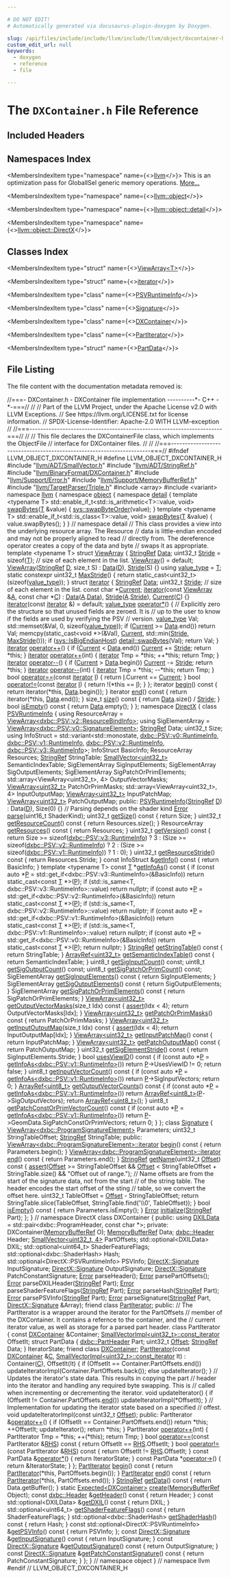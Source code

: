 ```yaml
---

# DO NOT EDIT!
# Automatically generated via docusaurus-plugin-doxygen by Doxygen.

slug: /api/files/include/include/llvm/include/llvm/object/dxcontainer-h
custom_edit_url: null
keywords:
  - doxygen
  - reference
  - file

---
```





# The `DXContainer.h` File Reference

<DoxygenPage pluginConfig={pluginConfig}>



## Included Headers

<IncludesList>
<IncludesListItem
  filePath="llvm/ADT/SmallVector.h"
  permalink="/docs/api/files/include/include/llvm/include/llvm/adt/smallvector-h"
  isLocal="true" />
<IncludesListItem
  filePath="llvm/ADT/StringRef.h"
  permalink="/docs/api/files/include/include/llvm/include/llvm/adt/stringref-h"
  isLocal="true" />
<IncludesListItem
  filePath="llvm/BinaryFormat/DXContainer.h"
  permalink="/docs/api/files/include/include/llvm/include/llvm/binaryformat/dxcontainer-h"
  isLocal="true" />
<IncludesListItem
  filePath="llvm/Support/Error.h"
  permalink="/docs/api/files/include/include/llvm/include/llvm/support/error-h"
  isLocal="true" />
<IncludesListItem
  filePath="llvm/Support/MemoryBufferRef.h"
  permalink="/docs/api/files/include/include/llvm/include/llvm/support/memorybufferref-h"
  isLocal="true" />
<IncludesListItem
  filePath="llvm/TargetParser/Triple.h"
  permalink="/docs/api/files/include/include/llvm/include/llvm/targetparser/triple-h"
  isLocal="true" />
<IncludesListItem
  filePath="array"
  permalink=""
  isLocal="false" />
<IncludesListItem
  filePath="variant"
  permalink=""
  isLocal="false" />
</IncludesList>

## Namespaces Index

<MembersIndex>

<MembersIndexItem
  type="namespace"
  name={<><a href="/docs/api/namespaces/llvm">llvm</a></>}>
This is an optimization pass for GlobalISel generic memory operations. <a href="/docs/api/namespaces/llvm/#details">More...</a>
</MembersIndexItem>

<MembersIndexItem
  type="namespace"
  name={<><a href="/docs/api/namespaces/llvm/object">llvm::object</a></>}>
</MembersIndexItem>

<MembersIndexItem
  type="namespace"
  name={<><a href="/docs/api/namespaces/llvm/object/detail">llvm::object::detail</a></>}>
</MembersIndexItem>

<MembersIndexItem
  type="namespace"
  name={<><a href="/docs/api/namespaces/llvm/object/directx">llvm::object::DirectX</a></>}>
</MembersIndexItem>

</MembersIndex>

## Classes Index

<MembersIndex>

<MembersIndexItem
  type="struct"
  name={<><a href="/docs/api/structs/llvm/object/viewarray">ViewArray&lt;T&gt;</a></>}>
</MembersIndexItem>

<MembersIndexItem
  type="struct"
  name={<><a href="/docs/api/structs/llvm/object/viewarray/iterator">iterator</a></>}>
</MembersIndexItem>

<MembersIndexItem
  type="class"
  name={<><a href="/docs/api/classes/llvm/object/directx/psvruntimeinfo">PSVRuntimeInfo</a></>}>
</MembersIndexItem>

<MembersIndexItem
  type="class"
  name={<><a href="/docs/api/classes/llvm/object/directx/signature">Signature</a></>}>
</MembersIndexItem>

<MembersIndexItem
  type="class"
  name={<><a href="/docs/api/classes/llvm/object/dxcontainer">DXContainer</a></>}>
</MembersIndexItem>

<MembersIndexItem
  type="class"
  name={<><a href="/docs/api/classes/llvm/object/dxcontainer/partiterator">PartIterator</a></>}>
</MembersIndexItem>

<MembersIndexItem
  type="struct"
  name={<><a href="/docs/api/structs/llvm/object/dxcontainer/partiterator/partdata">PartData</a></>}>
</MembersIndexItem>

</MembersIndex>


## File Listing

The file content with the documentation metadata removed is:

<ProgramListing>

<Link id="l00001" /><CodeLine lineNumber="1"><Highlight kind="comment">//===- DXContainer.h - DXContainer file implementation ----------&#42;- C++ -&#42;-===//</Highlight><Highlight kind="normal"></Highlight></CodeLine>
<Link id="l00002" /><CodeLine lineNumber="2"><Highlight kind="normal"></Highlight><Highlight kind="comment">//</Highlight><Highlight kind="normal"></Highlight></CodeLine>
<Link id="l00003" /><CodeLine lineNumber="3"><Highlight kind="normal"></Highlight><Highlight kind="comment">// Part of the LLVM Project, under the Apache License v2.0 with LLVM Exceptions.</Highlight><Highlight kind="normal"></Highlight></CodeLine>
<Link id="l00004" /><CodeLine lineNumber="4"><Highlight kind="normal"></Highlight><Highlight kind="comment">// See https://llvm.org/LICENSE.txt for license information.</Highlight><Highlight kind="normal"></Highlight></CodeLine>
<Link id="l00005" /><CodeLine lineNumber="5"><Highlight kind="normal"></Highlight><Highlight kind="comment">// SPDX-License-Identifier: Apache-2.0 WITH LLVM-exception</Highlight><Highlight kind="normal"></Highlight></CodeLine>
<Link id="l00006" /><CodeLine lineNumber="6"><Highlight kind="normal"></Highlight><Highlight kind="comment">//</Highlight><Highlight kind="normal"></Highlight></CodeLine>
<Link id="l00007" /><CodeLine lineNumber="7"><Highlight kind="normal"></Highlight><Highlight kind="comment">//===----------------------------------------------------------------------===//</Highlight><Highlight kind="normal"></Highlight></CodeLine>
<Link id="l00008" /><CodeLine lineNumber="8"><Highlight kind="normal"></Highlight><Highlight kind="comment">//</Highlight><Highlight kind="normal"></Highlight></CodeLine>
<Link id="l00009" /><CodeLine lineNumber="9"><Highlight kind="normal"></Highlight><Highlight kind="comment">// This file declares the DXContainerFile class, which implements the ObjectFile</Highlight><Highlight kind="normal"></Highlight></CodeLine>
<Link id="l00010" /><CodeLine lineNumber="10"><Highlight kind="normal"></Highlight><Highlight kind="comment">// interface for DXContainer files.</Highlight><Highlight kind="normal"></Highlight></CodeLine>
<Link id="l00011" /><CodeLine lineNumber="11"><Highlight kind="normal"></Highlight><Highlight kind="comment">//</Highlight><Highlight kind="normal"></Highlight></CodeLine>
<Link id="l00012" /><CodeLine lineNumber="12"><Highlight kind="normal"></Highlight><Highlight kind="comment">//</Highlight><Highlight kind="normal"></Highlight></CodeLine>
<Link id="l00013" /><CodeLine lineNumber="13"><Highlight kind="normal"></Highlight><Highlight kind="comment">//===----------------------------------------------------------------------===//</Highlight><Highlight kind="normal"></Highlight></CodeLine>
<Link id="l00014" /><CodeLine lineNumber="14"><Highlight kind="normal"></Highlight></CodeLine>
<Link id="l00015" /><CodeLine lineNumber="15"><Highlight kind="normal"></Highlight><Highlight kind="preprocessor">#ifndef LLVM&#95;OBJECT&#95;DXCONTAINER&#95;H</Highlight><Highlight kind="normal"></Highlight></CodeLine>
<Link id="l00016" /><CodeLine lineNumber="16"><Highlight kind="normal"></Highlight><Highlight kind="preprocessor">#define LLVM&#95;OBJECT&#95;DXCONTAINER&#95;H</Highlight><Highlight kind="normal"></Highlight></CodeLine>
<Link id="l00017" /><CodeLine lineNumber="17"><Highlight kind="normal"></Highlight></CodeLine>
<Link id="l00018" /><CodeLine lineNumber="18"><Highlight kind="normal"></Highlight><Highlight kind="preprocessor">#include &quot;<a href="/docs/api/files/include/include/llvm/include/llvm/adt/smallvector-h">llvm/ADT/SmallVector.h</a>&quot;</Highlight><Highlight kind="normal"></Highlight></CodeLine>
<Link id="l00019" /><CodeLine lineNumber="19"><Highlight kind="normal"></Highlight><Highlight kind="preprocessor">#include &quot;<a href="/docs/api/files/include/include/llvm/include/llvm/adt/stringref-h">llvm/ADT/StringRef.h</a>&quot;</Highlight><Highlight kind="normal"></Highlight></CodeLine>
<Link id="l00020" /><CodeLine lineNumber="20"><Highlight kind="normal"></Highlight><Highlight kind="preprocessor">#include &quot;<a href="/docs/api/files/include/include/llvm/include/llvm/binaryformat/dxcontainer-h">llvm/BinaryFormat/DXContainer.h</a>&quot;</Highlight><Highlight kind="normal"></Highlight></CodeLine>
<Link id="l00021" /><CodeLine lineNumber="21"><Highlight kind="normal"></Highlight><Highlight kind="preprocessor">#include &quot;<a href="/docs/api/files/include/include/llvm/include/llvm/support/error-h">llvm/Support/Error.h</a>&quot;</Highlight><Highlight kind="normal"></Highlight></CodeLine>
<Link id="l00022" /><CodeLine lineNumber="22"><Highlight kind="normal"></Highlight><Highlight kind="preprocessor">#include &quot;<a href="/docs/api/files/include/include/llvm/include/llvm/support/memorybufferref-h">llvm/Support/MemoryBufferRef.h</a>&quot;</Highlight><Highlight kind="normal"></Highlight></CodeLine>
<Link id="l00023" /><CodeLine lineNumber="23"><Highlight kind="normal"></Highlight><Highlight kind="preprocessor">#include &quot;<a href="/docs/api/files/include/include/llvm/include/llvm/targetparser/triple-h">llvm/TargetParser/Triple.h</a>&quot;</Highlight><Highlight kind="normal"></Highlight></CodeLine>
<Link id="l00024" /><CodeLine lineNumber="24"><Highlight kind="normal"></Highlight><Highlight kind="preprocessor">#include &lt;array&gt;</Highlight><Highlight kind="normal"></Highlight></CodeLine>
<Link id="l00025" /><CodeLine lineNumber="25"><Highlight kind="normal"></Highlight><Highlight kind="preprocessor">#include &lt;variant&gt;</Highlight><Highlight kind="normal"></Highlight></CodeLine>
<Link id="l00026" /><CodeLine lineNumber="26"><Highlight kind="normal"></Highlight></CodeLine>
<Link id="l00027" /><CodeLine lineNumber="27"><Highlight kind="normal"></Highlight><Highlight kind="keyword">namespace </Highlight><Highlight kind="normal"><a href="/docs/api/namespaces/llvm">llvm</a> &#123;</Highlight></CodeLine>
<Link id="l00028" /><CodeLine lineNumber="28"><Highlight kind="normal"></Highlight><Highlight kind="keyword">namespace </Highlight><Highlight kind="normal"><a href="/docs/api/namespaces/llvm/object">object</a> &#123;</Highlight></CodeLine>
<Link id="l00029" /><CodeLine lineNumber="29"><Highlight kind="normal"></Highlight></CodeLine>
<Link id="l00030" /><CodeLine lineNumber="30" lineLink="/docs/api/namespaces/llvm/object/detail"><Highlight kind="normal"></Highlight><Highlight kind="keyword">namespace </Highlight><Highlight kind="normal"><a href="/docs/api/namespaces/detail">detail</a> &#123;</Highlight></CodeLine>
<Link id="l00031" /><CodeLine lineNumber="31"><Highlight kind="normal"></Highlight><Highlight kind="keyword">template</Highlight><Highlight kind="normal"> &lt;</Highlight><Highlight kind="keyword">typename</Highlight><Highlight kind="normal"> T&gt;</Highlight></CodeLine>
<Link id="l00032" /><CodeLine lineNumber="32" lineLink="/docs/api/namespaces/llvm/object/detail/#a2ae38e21a0c3cbf60bcafb09a1fe7704"><Highlight kind="normal">std::enable&#95;if&#95;t&lt;std::is&#95;arithmetic&lt;T&gt;::value, </Highlight><Highlight kind="keywordtype">void</Highlight><Highlight kind="normal">&gt; <a href="/docs/api/namespaces/llvm/object/detail/#a2ae38e21a0c3cbf60bcafb09a1fe7704">swapBytes</a>(<a href="/docs/api/files/lib/lib/target/lib/target/mips/mips16isellowering-cpp/#a0acb682b8260ab1c60b918599864e2e5">T</a> &amp;value) &#123;</Highlight></CodeLine>
<Link id="l00033" /><CodeLine lineNumber="33"><Highlight kind="normal">  <a href="/docs/api/namespaces/llvm/sys/#ad0e418047a3e04c4fd1fb83325b571ae">sys::swapByteOrder</a>(value);</Highlight></CodeLine>
<Link id="l00034" /><CodeLine lineNumber="34"><Highlight kind="normal">&#125;</Highlight></CodeLine>
<Link id="l00035" /><CodeLine lineNumber="35"><Highlight kind="normal"></Highlight></CodeLine>
<Link id="l00036" /><CodeLine lineNumber="36"><Highlight kind="normal"></Highlight><Highlight kind="keyword">template</Highlight><Highlight kind="normal"> &lt;</Highlight><Highlight kind="keyword">typename</Highlight><Highlight kind="normal"> T&gt;</Highlight></CodeLine>
<Link id="l00037" /><CodeLine lineNumber="37" lineLink="/docs/api/namespaces/llvm/object/detail/#ab0843a8bd84f9e7df03ec7381eeda724"><Highlight kind="normal">std::enable&#95;if&#95;t&lt;std::is&#95;class&lt;T&gt;::value, </Highlight><Highlight kind="keywordtype">void</Highlight><Highlight kind="normal">&gt; <a href="/docs/api/namespaces/llvm/object/detail/#a2ae38e21a0c3cbf60bcafb09a1fe7704">swapBytes</a>(<a href="/docs/api/files/lib/lib/target/lib/target/mips/mips16isellowering-cpp/#a0acb682b8260ab1c60b918599864e2e5">T</a> &amp;value) &#123;</Highlight></CodeLine>
<Link id="l00038" /><CodeLine lineNumber="38"><Highlight kind="normal">  value.swapBytes();</Highlight></CodeLine>
<Link id="l00039" /><CodeLine lineNumber="39"><Highlight kind="normal">&#125;</Highlight></CodeLine>
<Link id="l00040" /><CodeLine lineNumber="40"><Highlight kind="normal">&#125; </Highlight><Highlight kind="comment">// namespace detail</Highlight><Highlight kind="normal"></Highlight></CodeLine>
<Link id="l00041" /><CodeLine lineNumber="41"><Highlight kind="normal"></Highlight></CodeLine>
<Link id="l00042" /><CodeLine lineNumber="42"><Highlight kind="normal"></Highlight><Highlight kind="comment">// This class provides a view into the underlying resource array. The Resource</Highlight><Highlight kind="normal"></Highlight></CodeLine>
<Link id="l00043" /><CodeLine lineNumber="43"><Highlight kind="normal"></Highlight><Highlight kind="comment">// data is little-endian encoded and may not be properly aligned to read</Highlight><Highlight kind="normal"></Highlight></CodeLine>
<Link id="l00044" /><CodeLine lineNumber="44"><Highlight kind="normal"></Highlight><Highlight kind="comment">// directly from. The dereference operator creates a copy of the data and byte</Highlight><Highlight kind="normal"></Highlight></CodeLine>
<Link id="l00045" /><CodeLine lineNumber="45"><Highlight kind="normal"></Highlight><Highlight kind="comment">// swaps it as appropriate.</Highlight><Highlight kind="normal"></Highlight></CodeLine>
<Link id="l00046" /><CodeLine lineNumber="46" lineLink="/docs/api/structs/llvm/object/viewarray"><Highlight kind="normal"></Highlight><Highlight kind="keyword">template</Highlight><Highlight kind="normal"> &lt;</Highlight><Highlight kind="keyword">typename</Highlight><Highlight kind="normal"> T&gt; </Highlight><Highlight kind="keyword">struct </Highlight><Highlight kind="normal"><a href="/docs/api/structs/llvm/object/viewarray/#a4124328d6d4e02734bf23ae0cd2c4abd">ViewArray</a> &#123;</Highlight></CodeLine>
<Link id="l00047" /><CodeLine lineNumber="47" lineLink="/docs/api/structs/llvm/object/viewarray/#a929d33a00acc990bf60bcb2875c8c31e"><Highlight kind="normal">  <a href="/docs/api/classes/llvm/stringref">StringRef</a> <a href="/docs/api/structs/llvm/object/viewarray/#a929d33a00acc990bf60bcb2875c8c31e">Data</a>;</Highlight></CodeLine>
<Link id="l00048" /><CodeLine lineNumber="48" lineLink="/docs/api/structs/llvm/object/viewarray/#a47e8a5f92c5aceccca2f2c732fe1184d"><Highlight kind="normal">  uint32&#95;t <a href="/docs/api/structs/llvm/object/viewarray/#a47e8a5f92c5aceccca2f2c732fe1184d">Stride</a> = </Highlight><Highlight kind="keyword">sizeof</Highlight><Highlight kind="normal">(<a href="/docs/api/files/lib/lib/target/lib/target/mips/mips16isellowering-cpp/#a0acb682b8260ab1c60b918599864e2e5">T</a>); </Highlight><Highlight kind="comment">// size of each element in the list.</Highlight><Highlight kind="normal"></Highlight></CodeLine>
<Link id="l00049" /><CodeLine lineNumber="49"><Highlight kind="normal"></Highlight></CodeLine>
<Link id="l00050" /><CodeLine lineNumber="50" lineLink="/docs/api/structs/llvm/object/viewarray/#a4124328d6d4e02734bf23ae0cd2c4abd"><Highlight kind="normal">  <a href="/docs/api/structs/llvm/object/viewarray/#a4124328d6d4e02734bf23ae0cd2c4abd">ViewArray</a>() = </Highlight><Highlight kind="keywordflow">default</Highlight><Highlight kind="normal">;</Highlight></CodeLine>
<Link id="l00051" /><CodeLine lineNumber="51" lineLink="/docs/api/structs/llvm/object/viewarray/#a43c5e8dd8e545df73468c4012f701323"><Highlight kind="normal">  <a href="/docs/api/structs/llvm/object/viewarray/#a43c5e8dd8e545df73468c4012f701323">ViewArray</a>(<a href="/docs/api/classes/llvm/stringref">StringRef</a> <a href="/docs/api/files/lib/lib/ir/builtingcs-cpp/#a6a9f043784cf87001c84980afa76da82">D</a>, </Highlight><Highlight kind="keywordtype">size&#95;t</Highlight><Highlight kind="normal"> S) : <a href="/docs/api/structs/llvm/object/viewarray/#a929d33a00acc990bf60bcb2875c8c31e">Data</a>(<a href="/docs/api/files/lib/lib/ir/builtingcs-cpp/#a6a9f043784cf87001c84980afa76da82">D</a>), <a href="/docs/api/structs/llvm/object/viewarray/#a47e8a5f92c5aceccca2f2c732fe1184d">Stride</a>(S) &#123;&#125;</Highlight></CodeLine>
<Link id="l00052" /><CodeLine lineNumber="52"><Highlight kind="normal"></Highlight></CodeLine>
<Link id="l00053" /><CodeLine lineNumber="53" lineLink="/docs/api/structs/llvm/object/viewarray/#aa73ac9b2096b6ccdcf2419cd14f56876"><Highlight kind="normal">  </Highlight><Highlight kind="keyword">using </Highlight><Highlight kind="normal"><a href="/docs/api/structs/llvm/object/viewarray/#aa73ac9b2096b6ccdcf2419cd14f56876">value&#95;type</a> = <a href="/docs/api/files/lib/lib/target/lib/target/mips/mips16isellowering-cpp/#a0acb682b8260ab1c60b918599864e2e5">T</a>;</Highlight></CodeLine>
<Link id="l00054" /><CodeLine lineNumber="54" lineLink="/docs/api/structs/llvm/object/viewarray/#a09a860acb726ae874ff5b7d9712b09a3"><Highlight kind="normal">  </Highlight><Highlight kind="keyword">static</Highlight><Highlight kind="normal"> </Highlight><Highlight kind="keyword">constexpr</Highlight><Highlight kind="normal"> uint32&#95;t <a href="/docs/api/structs/llvm/object/viewarray/#a09a860acb726ae874ff5b7d9712b09a3">MaxStride</a>() &#123;</Highlight></CodeLine>
<Link id="l00055" /><CodeLine lineNumber="55"><Highlight kind="normal">    </Highlight><Highlight kind="keywordflow">return</Highlight><Highlight kind="normal"> </Highlight><Highlight kind="keyword">static&#95;cast&lt;</Highlight><Highlight kind="normal">uint32&#95;t</Highlight><Highlight kind="keyword">&gt;</Highlight><Highlight kind="normal">(</Highlight><Highlight kind="keyword">sizeof</Highlight><Highlight kind="normal">(<a href="/docs/api/structs/llvm/object/viewarray/#aa73ac9b2096b6ccdcf2419cd14f56876">value&#95;type</a>));</Highlight></CodeLine>
<Link id="l00056" /><CodeLine lineNumber="56"><Highlight kind="normal">  &#125;</Highlight></CodeLine>
<Link id="l00057" /><CodeLine lineNumber="57"><Highlight kind="normal"></Highlight></CodeLine>
<Link id="l00058" /><CodeLine lineNumber="58" lineLink="/docs/api/structs/llvm/object/viewarray/iterator"><Highlight kind="normal">  </Highlight><Highlight kind="keyword">struct </Highlight><Highlight kind="normal"><a href="/docs/api/structs/llvm/object/viewarray/iterator/#aa3b862954d0ed9b8e3ee84f1ae4936bd">iterator</a> &#123;</Highlight></CodeLine>
<Link id="l00059" /><CodeLine lineNumber="59" lineLink="/docs/api/structs/llvm/object/viewarray/iterator/#aba3e4ab7c881c0eec350488eccae8346"><Highlight kind="normal">    <a href="/docs/api/classes/llvm/stringref">StringRef</a> <a href="/docs/api/structs/llvm/object/viewarray/iterator/#aba3e4ab7c881c0eec350488eccae8346">Data</a>;</Highlight></CodeLine>
<Link id="l00060" /><CodeLine lineNumber="60" lineLink="/docs/api/structs/llvm/object/viewarray/iterator/#a9bdb41614e39f8fe4aa38ea6581fc8b8"><Highlight kind="normal">    uint32&#95;t <a href="/docs/api/structs/llvm/object/viewarray/iterator/#a9bdb41614e39f8fe4aa38ea6581fc8b8">Stride</a>; </Highlight><Highlight kind="comment">// size of each element in the list.</Highlight><Highlight kind="normal"></Highlight></CodeLine>
<Link id="l00061" /><CodeLine lineNumber="61" lineLink="/docs/api/structs/llvm/object/viewarray/iterator/#adcbf7253e555527db570c185f3e34929"><Highlight kind="normal">    </Highlight><Highlight kind="keyword">const</Highlight><Highlight kind="normal"> </Highlight><Highlight kind="keywordtype">char</Highlight><Highlight kind="normal"> &#42;<a href="/docs/api/structs/llvm/object/viewarray/iterator/#adcbf7253e555527db570c185f3e34929">Current</a>;</Highlight></CodeLine>
<Link id="l00062" /><CodeLine lineNumber="62"><Highlight kind="normal"></Highlight></CodeLine>
<Link id="l00063" /><CodeLine lineNumber="63" lineLink="/docs/api/structs/llvm/object/viewarray/iterator/#aa3b862954d0ed9b8e3ee84f1ae4936bd"><Highlight kind="normal">    <a href="/docs/api/structs/llvm/object/viewarray/iterator/#aa3b862954d0ed9b8e3ee84f1ae4936bd">iterator</a>(</Highlight><Highlight kind="keyword">const</Highlight><Highlight kind="normal"> <a href="/docs/api/structs/llvm/object/viewarray/#a4124328d6d4e02734bf23ae0cd2c4abd">ViewArray</a> &amp;<a href="/docs/api/files/lib/lib/ir/builtingcs-cpp/#a2e38c85003a042421cde1647632d0b72">A</a>, </Highlight><Highlight kind="keyword">const</Highlight><Highlight kind="normal"> </Highlight><Highlight kind="keywordtype">char</Highlight><Highlight kind="normal"> &#42;<a href="/docs/api/namespaces/llvm/callingconv/#ac6aa1387c4375260e2468eb5a77fdb4cafd841a49aec1539bc88abc8ff9e170fb">C</a>)</Highlight></CodeLine>
<Link id="l00064" /><CodeLine lineNumber="64"><Highlight kind="normal">        : <a href="/docs/api/structs/llvm/object/viewarray/iterator/#aba3e4ab7c881c0eec350488eccae8346">Data</a>(<a href="/docs/api/files/lib/lib/ir/builtingcs-cpp/#a2e38c85003a042421cde1647632d0b72">A</a>.<a href="/docs/api/structs/llvm/object/viewarray/iterator/#aba3e4ab7c881c0eec350488eccae8346">Data</a>), <a href="/docs/api/structs/llvm/object/viewarray/iterator/#a9bdb41614e39f8fe4aa38ea6581fc8b8">Stride</a>(<a href="/docs/api/files/lib/lib/ir/builtingcs-cpp/#a2e38c85003a042421cde1647632d0b72">A</a>.<a href="/docs/api/structs/llvm/object/viewarray/iterator/#a9bdb41614e39f8fe4aa38ea6581fc8b8">Stride</a>), <a href="/docs/api/structs/llvm/object/viewarray/iterator/#adcbf7253e555527db570c185f3e34929">Current</a>(<a href="/docs/api/namespaces/llvm/callingconv/#ac6aa1387c4375260e2468eb5a77fdb4cafd841a49aec1539bc88abc8ff9e170fb">C</a>) &#123;&#125;</Highlight></CodeLine>
<Link id="l00065" /><CodeLine lineNumber="65" lineLink="/docs/api/structs/llvm/object/viewarray/iterator/#af7f0b8c500613ded69fe4b27e094e747"><Highlight kind="normal">    <a href="/docs/api/structs/llvm/object/viewarray/iterator/#af7f0b8c500613ded69fe4b27e094e747">iterator</a>(</Highlight><Highlight kind="keyword">const</Highlight><Highlight kind="normal"> <a href="/docs/api/structs/llvm/object/viewarray/iterator/#aa3b862954d0ed9b8e3ee84f1ae4936bd">iterator</a> &amp;) = </Highlight><Highlight kind="keywordflow">default</Highlight><Highlight kind="normal">;</Highlight></CodeLine>
<Link id="l00066" /><CodeLine lineNumber="66"><Highlight kind="normal"></Highlight></CodeLine>
<Link id="l00067" /><CodeLine lineNumber="67" lineLink="/docs/api/structs/llvm/object/viewarray/iterator/#a3bccb4d2cc76f0b52d2cb3ab57344aec"><Highlight kind="normal">    <a href="/docs/api/structs/llvm/object/viewarray/#aa73ac9b2096b6ccdcf2419cd14f56876">value&#95;type</a> <a href="/docs/api/structs/llvm/object/viewarray/iterator/#a3bccb4d2cc76f0b52d2cb3ab57344aec">operator&#42;</a>() &#123;</Highlight></CodeLine>
<Link id="l00068" /><CodeLine lineNumber="68"><Highlight kind="normal">      </Highlight><Highlight kind="comment">// Explicitly zero the structure so that unused fields are zeroed. It is</Highlight><Highlight kind="normal"></Highlight></CodeLine>
<Link id="l00069" /><CodeLine lineNumber="69"><Highlight kind="normal">      </Highlight><Highlight kind="comment">// up to the user to know if the fields are used by verifying the PSV</Highlight><Highlight kind="normal"></Highlight></CodeLine>
<Link id="l00070" /><CodeLine lineNumber="70"><Highlight kind="normal">      </Highlight><Highlight kind="comment">// version.</Highlight><Highlight kind="normal"></Highlight></CodeLine>
<Link id="l00071" /><CodeLine lineNumber="71"><Highlight kind="normal">      <a href="/docs/api/structs/llvm/object/viewarray/#aa73ac9b2096b6ccdcf2419cd14f56876">value&#95;type</a> Val;</Highlight></CodeLine>
<Link id="l00072" /><CodeLine lineNumber="72"><Highlight kind="normal">      std::memset(&amp;Val, 0, </Highlight><Highlight kind="keyword">sizeof</Highlight><Highlight kind="normal">(<a href="/docs/api/structs/llvm/object/viewarray/#aa73ac9b2096b6ccdcf2419cd14f56876">value&#95;type</a>));</Highlight></CodeLine>
<Link id="l00073" /><CodeLine lineNumber="73"><Highlight kind="normal">      </Highlight><Highlight kind="keywordflow">if</Highlight><Highlight kind="normal"> (<a href="/docs/api/structs/llvm/object/viewarray/iterator/#adcbf7253e555527db570c185f3e34929">Current</a> &gt;= <a href="/docs/api/structs/llvm/object/viewarray/iterator/#aba3e4ab7c881c0eec350488eccae8346">Data</a>.end())</Highlight></CodeLine>
<Link id="l00074" /><CodeLine lineNumber="74"><Highlight kind="normal">        </Highlight><Highlight kind="keywordflow">return</Highlight><Highlight kind="normal"> Val;</Highlight></CodeLine>
<Link id="l00075" /><CodeLine lineNumber="75"><Highlight kind="normal">      memcpy(</Highlight><Highlight kind="keyword">static&#95;cast&lt;</Highlight><Highlight kind="keywordtype">void</Highlight><Highlight kind="normal"> &#42;</Highlight><Highlight kind="keyword">&gt;</Highlight><Highlight kind="normal">(&amp;Val), <a href="/docs/api/structs/llvm/object/viewarray/iterator/#adcbf7253e555527db570c185f3e34929">Current</a>, std::min(<a href="/docs/api/structs/llvm/object/viewarray/iterator/#a9bdb41614e39f8fe4aa38ea6581fc8b8">Stride</a>, <a href="/docs/api/structs/llvm/object/viewarray/#a09a860acb726ae874ff5b7d9712b09a3">MaxStride</a>()));</Highlight></CodeLine>
<Link id="l00076" /><CodeLine lineNumber="76"><Highlight kind="normal">      </Highlight><Highlight kind="keywordflow">if</Highlight><Highlight kind="normal"> (<a href="/docs/api/namespaces/llvm/sys/#ab9f705441a3a825d4b8a93ca4476d4e7">sys::IsBigEndianHost</a>)</Highlight></CodeLine>
<Link id="l00077" /><CodeLine lineNumber="77"><Highlight kind="normal">        <a href="/docs/api/namespaces/llvm/object/detail/#a2ae38e21a0c3cbf60bcafb09a1fe7704">detail::swapBytes</a>(Val);</Highlight></CodeLine>
<Link id="l00078" /><CodeLine lineNumber="78"><Highlight kind="normal">      </Highlight><Highlight kind="keywordflow">return</Highlight><Highlight kind="normal"> Val;</Highlight></CodeLine>
<Link id="l00079" /><CodeLine lineNumber="79"><Highlight kind="normal">    &#125;</Highlight></CodeLine>
<Link id="l00080" /><CodeLine lineNumber="80"><Highlight kind="normal"></Highlight></CodeLine>
<Link id="l00081" /><CodeLine lineNumber="81" lineLink="/docs/api/structs/llvm/object/viewarray/iterator/#a1414067b09965eb872a67cb6ebfdde3d"><Highlight kind="normal">    <a href="/docs/api/structs/llvm/object/viewarray/iterator/#aa3b862954d0ed9b8e3ee84f1ae4936bd">iterator</a> <a href="/docs/api/structs/llvm/object/viewarray/iterator/#a1414067b09965eb872a67cb6ebfdde3d">operator++</a>() &#123;</Highlight></CodeLine>
<Link id="l00082" /><CodeLine lineNumber="82"><Highlight kind="normal">      </Highlight><Highlight kind="keywordflow">if</Highlight><Highlight kind="normal"> (<a href="/docs/api/structs/llvm/object/viewarray/iterator/#adcbf7253e555527db570c185f3e34929">Current</a> &lt; <a href="/docs/api/structs/llvm/object/viewarray/iterator/#aba3e4ab7c881c0eec350488eccae8346">Data</a>.end())</Highlight></CodeLine>
<Link id="l00083" /><CodeLine lineNumber="83"><Highlight kind="normal">        <a href="/docs/api/structs/llvm/object/viewarray/iterator/#adcbf7253e555527db570c185f3e34929">Current</a> += <a href="/docs/api/structs/llvm/object/viewarray/iterator/#a9bdb41614e39f8fe4aa38ea6581fc8b8">Stride</a>;</Highlight></CodeLine>
<Link id="l00084" /><CodeLine lineNumber="84"><Highlight kind="normal">      </Highlight><Highlight kind="keywordflow">return</Highlight><Highlight kind="normal"> &#42;</Highlight><Highlight kind="keyword">this</Highlight><Highlight kind="normal">;</Highlight></CodeLine>
<Link id="l00085" /><CodeLine lineNumber="85"><Highlight kind="normal">    &#125;</Highlight></CodeLine>
<Link id="l00086" /><CodeLine lineNumber="86"><Highlight kind="normal"></Highlight></CodeLine>
<Link id="l00087" /><CodeLine lineNumber="87" lineLink="/docs/api/structs/llvm/object/viewarray/iterator/#aaa61d5e9aaea290487a7d65dbb5b2920"><Highlight kind="normal">    <a href="/docs/api/structs/llvm/object/viewarray/iterator/#aa3b862954d0ed9b8e3ee84f1ae4936bd">iterator</a> <a href="/docs/api/structs/llvm/object/viewarray/iterator/#aaa61d5e9aaea290487a7d65dbb5b2920">operator++</a>(</Highlight><Highlight kind="keywordtype">int</Highlight><Highlight kind="normal">) &#123;</Highlight></CodeLine>
<Link id="l00088" /><CodeLine lineNumber="88"><Highlight kind="normal">      <a href="/docs/api/structs/llvm/object/viewarray/iterator/#aa3b862954d0ed9b8e3ee84f1ae4936bd">iterator</a> Tmp = &#42;</Highlight><Highlight kind="keyword">this</Highlight><Highlight kind="normal">;</Highlight></CodeLine>
<Link id="l00089" /><CodeLine lineNumber="89"><Highlight kind="normal">      ++&#42;</Highlight><Highlight kind="keyword">this</Highlight><Highlight kind="normal">;</Highlight></CodeLine>
<Link id="l00090" /><CodeLine lineNumber="90"><Highlight kind="normal">      </Highlight><Highlight kind="keywordflow">return</Highlight><Highlight kind="normal"> Tmp;</Highlight></CodeLine>
<Link id="l00091" /><CodeLine lineNumber="91"><Highlight kind="normal">    &#125;</Highlight></CodeLine>
<Link id="l00092" /><CodeLine lineNumber="92"><Highlight kind="normal"></Highlight></CodeLine>
<Link id="l00093" /><CodeLine lineNumber="93" lineLink="/docs/api/structs/llvm/object/viewarray/iterator/#a03729eecb24c104e318fa25ed56e004f"><Highlight kind="normal">    <a href="/docs/api/structs/llvm/object/viewarray/iterator/#aa3b862954d0ed9b8e3ee84f1ae4936bd">iterator</a> <a href="/docs/api/structs/llvm/object/viewarray/iterator/#a03729eecb24c104e318fa25ed56e004f">operator--</a>() &#123;</Highlight></CodeLine>
<Link id="l00094" /><CodeLine lineNumber="94"><Highlight kind="normal">      </Highlight><Highlight kind="keywordflow">if</Highlight><Highlight kind="normal"> (<a href="/docs/api/structs/llvm/object/viewarray/iterator/#adcbf7253e555527db570c185f3e34929">Current</a> &gt; <a href="/docs/api/structs/llvm/object/viewarray/iterator/#aba3e4ab7c881c0eec350488eccae8346">Data</a>.begin())</Highlight></CodeLine>
<Link id="l00095" /><CodeLine lineNumber="95"><Highlight kind="normal">        <a href="/docs/api/structs/llvm/object/viewarray/iterator/#adcbf7253e555527db570c185f3e34929">Current</a> -= <a href="/docs/api/structs/llvm/object/viewarray/iterator/#a9bdb41614e39f8fe4aa38ea6581fc8b8">Stride</a>;</Highlight></CodeLine>
<Link id="l00096" /><CodeLine lineNumber="96"><Highlight kind="normal">      </Highlight><Highlight kind="keywordflow">return</Highlight><Highlight kind="normal"> &#42;</Highlight><Highlight kind="keyword">this</Highlight><Highlight kind="normal">;</Highlight></CodeLine>
<Link id="l00097" /><CodeLine lineNumber="97"><Highlight kind="normal">    &#125;</Highlight></CodeLine>
<Link id="l00098" /><CodeLine lineNumber="98"><Highlight kind="normal"></Highlight></CodeLine>
<Link id="l00099" /><CodeLine lineNumber="99" lineLink="/docs/api/structs/llvm/object/viewarray/iterator/#a4f9aa2804c613cec9df247a1e9cab3ac"><Highlight kind="normal">    <a href="/docs/api/structs/llvm/object/viewarray/iterator/#aa3b862954d0ed9b8e3ee84f1ae4936bd">iterator</a> <a href="/docs/api/structs/llvm/object/viewarray/iterator/#a4f9aa2804c613cec9df247a1e9cab3ac">operator--</a>(</Highlight><Highlight kind="keywordtype">int</Highlight><Highlight kind="normal">) &#123;</Highlight></CodeLine>
<Link id="l00100" /><CodeLine lineNumber="100"><Highlight kind="normal">      <a href="/docs/api/structs/llvm/object/viewarray/iterator/#aa3b862954d0ed9b8e3ee84f1ae4936bd">iterator</a> Tmp = &#42;</Highlight><Highlight kind="keyword">this</Highlight><Highlight kind="normal">;</Highlight></CodeLine>
<Link id="l00101" /><CodeLine lineNumber="101"><Highlight kind="normal">      --&#42;</Highlight><Highlight kind="keyword">this</Highlight><Highlight kind="normal">;</Highlight></CodeLine>
<Link id="l00102" /><CodeLine lineNumber="102"><Highlight kind="normal">      </Highlight><Highlight kind="keywordflow">return</Highlight><Highlight kind="normal"> Tmp;</Highlight></CodeLine>
<Link id="l00103" /><CodeLine lineNumber="103"><Highlight kind="normal">    &#125;</Highlight></CodeLine>
<Link id="l00104" /><CodeLine lineNumber="104"><Highlight kind="normal"></Highlight></CodeLine>
<Link id="l00105" /><CodeLine lineNumber="105" lineLink="/docs/api/structs/llvm/object/viewarray/iterator/#ab4e7fc5af7f4fc55d83f3fb9123e7f80"><Highlight kind="normal">    </Highlight><Highlight kind="keywordtype">bool</Highlight><Highlight kind="normal"> <a href="/docs/api/structs/llvm/object/viewarray/iterator/#ab4e7fc5af7f4fc55d83f3fb9123e7f80">operator==</a>(</Highlight><Highlight kind="keyword">const</Highlight><Highlight kind="normal"> <a href="/docs/api/structs/llvm/object/viewarray/iterator/#aa3b862954d0ed9b8e3ee84f1ae4936bd">iterator</a> <a href="/docs/api/files/lib/lib/support/md5-cpp/#ac0eafdc9ee161b71e7af98af736952fd">I</a>) &#123; </Highlight><Highlight kind="keywordflow">return</Highlight><Highlight kind="normal"> <a href="/docs/api/files/lib/lib/support/md5-cpp/#ac0eafdc9ee161b71e7af98af736952fd">I</a>.Current == <a href="/docs/api/structs/llvm/object/viewarray/iterator/#adcbf7253e555527db570c185f3e34929">Current</a>; &#125;</Highlight></CodeLine>
<Link id="l00106" /><CodeLine lineNumber="106" lineLink="/docs/api/structs/llvm/object/viewarray/iterator/#a456296bad7375afccf13344c302784ae"><Highlight kind="normal">    </Highlight><Highlight kind="keywordtype">bool</Highlight><Highlight kind="normal"> <a href="/docs/api/structs/llvm/object/viewarray/iterator/#a456296bad7375afccf13344c302784ae">operator!=</a>(</Highlight><Highlight kind="keyword">const</Highlight><Highlight kind="normal"> <a href="/docs/api/structs/llvm/object/viewarray/iterator/#aa3b862954d0ed9b8e3ee84f1ae4936bd">iterator</a> <a href="/docs/api/files/lib/lib/support/md5-cpp/#ac0eafdc9ee161b71e7af98af736952fd">I</a>) &#123; </Highlight><Highlight kind="keywordflow">return</Highlight><Highlight kind="normal"> !(&#42;</Highlight><Highlight kind="keyword">this</Highlight><Highlight kind="normal"> == <a href="/docs/api/files/lib/lib/support/md5-cpp/#ac0eafdc9ee161b71e7af98af736952fd">I</a>); &#125;</Highlight></CodeLine>
<Link id="l00107" /><CodeLine lineNumber="107"><Highlight kind="normal">  &#125;;</Highlight></CodeLine>
<Link id="l00108" /><CodeLine lineNumber="108"><Highlight kind="normal"></Highlight></CodeLine>
<Link id="l00109" /><CodeLine lineNumber="109" lineLink="/docs/api/structs/llvm/object/viewarray/#afc9ccdb6e475c027e2fc947b3a045bc7"><Highlight kind="normal">  iterator <a href="/docs/api/structs/llvm/object/viewarray/#afc9ccdb6e475c027e2fc947b3a045bc7">begin</a>()</Highlight><Highlight kind="keyword"> const </Highlight><Highlight kind="normal">&#123; </Highlight><Highlight kind="keywordflow">return</Highlight><Highlight kind="normal"> iterator(&#42;</Highlight><Highlight kind="keyword">this</Highlight><Highlight kind="normal">, <a href="/docs/api/structs/llvm/object/viewarray/#a929d33a00acc990bf60bcb2875c8c31e">Data</a>.begin()); &#125;</Highlight></CodeLine>
<Link id="l00110" /><CodeLine lineNumber="110"><Highlight kind="normal"></Highlight></CodeLine>
<Link id="l00111" /><CodeLine lineNumber="111" lineLink="/docs/api/structs/llvm/object/viewarray/#a33a0223df22294db8dd0d7dacec37b4b"><Highlight kind="normal">  iterator <a href="/docs/api/structs/llvm/object/viewarray/#a33a0223df22294db8dd0d7dacec37b4b">end</a>()</Highlight><Highlight kind="keyword"> const </Highlight><Highlight kind="normal">&#123; </Highlight><Highlight kind="keywordflow">return</Highlight><Highlight kind="normal"> iterator(&#42;</Highlight><Highlight kind="keyword">this</Highlight><Highlight kind="normal">, <a href="/docs/api/structs/llvm/object/viewarray/#a929d33a00acc990bf60bcb2875c8c31e">Data</a>.end()); &#125;</Highlight></CodeLine>
<Link id="l00112" /><CodeLine lineNumber="112"><Highlight kind="normal"></Highlight></CodeLine>
<Link id="l00113" /><CodeLine lineNumber="113" lineLink="/docs/api/structs/llvm/object/viewarray/#a9f528bcb34cc51c36e9b1d52eea478f2"><Highlight kind="normal">  </Highlight><Highlight kind="keywordtype">size&#95;t</Highlight><Highlight kind="normal"> <a href="/docs/api/structs/llvm/object/viewarray/#a9f528bcb34cc51c36e9b1d52eea478f2">size</a>()</Highlight><Highlight kind="keyword"> const </Highlight><Highlight kind="normal">&#123; </Highlight><Highlight kind="keywordflow">return</Highlight><Highlight kind="normal"> <a href="/docs/api/structs/llvm/object/viewarray/#a929d33a00acc990bf60bcb2875c8c31e">Data</a>.size() / <a href="/docs/api/structs/llvm/object/viewarray/#a47e8a5f92c5aceccca2f2c732fe1184d">Stride</a>; &#125;</Highlight></CodeLine>
<Link id="l00114" /><CodeLine lineNumber="114"><Highlight kind="normal"></Highlight></CodeLine>
<Link id="l00115" /><CodeLine lineNumber="115" lineLink="/docs/api/structs/llvm/object/viewarray/#ab012f5f7906145249f6f76f2fc059d55"><Highlight kind="normal">  </Highlight><Highlight kind="keywordtype">bool</Highlight><Highlight kind="normal"> <a href="/docs/api/structs/llvm/object/viewarray/#ab012f5f7906145249f6f76f2fc059d55">isEmpty</a>()</Highlight><Highlight kind="keyword"> const </Highlight><Highlight kind="normal">&#123; </Highlight><Highlight kind="keywordflow">return</Highlight><Highlight kind="normal"> <a href="/docs/api/structs/llvm/object/viewarray/#a929d33a00acc990bf60bcb2875c8c31e">Data</a>.empty(); &#125;</Highlight></CodeLine>
<Link id="l00116" /><CodeLine lineNumber="116"><Highlight kind="normal">&#125;;</Highlight></CodeLine>
<Link id="l00117" /><CodeLine lineNumber="117"><Highlight kind="normal"></Highlight></CodeLine>
<Link id="l00118" /><CodeLine lineNumber="118" lineLink="/docs/api/namespaces/llvm/object/directx"><Highlight kind="normal"></Highlight><Highlight kind="keyword">namespace </Highlight><Highlight kind="normal"><a href="/docs/api/namespaces/llvm/object/directx">DirectX</a> &#123;</Highlight></CodeLine>
<Link id="l00119" /><CodeLine lineNumber="119" lineLink="/docs/api/classes/llvm/object/directx/psvruntimeinfo"><Highlight kind="normal"></Highlight><Highlight kind="keyword">class </Highlight><Highlight kind="normal"><a href="/docs/api/classes/llvm/object/directx/psvruntimeinfo/#a67f4d94c609c022cc2175671f4385331">PSVRuntimeInfo</a> &#123;</Highlight></CodeLine>
<Link id="l00120" /><CodeLine lineNumber="120"><Highlight kind="normal"></Highlight></CodeLine>
<Link id="l00121" /><CodeLine lineNumber="121"><Highlight kind="normal">  </Highlight><Highlight kind="keyword">using </Highlight><Highlight kind="normal">ResourceArray = <a href="/docs/api/structs/llvm/object/viewarray">ViewArray&lt;dxbc::PSV::v2::ResourceBindInfo&gt;</a>;</Highlight></CodeLine>
<Link id="l00122" /><CodeLine lineNumber="122"><Highlight kind="normal">  </Highlight><Highlight kind="keyword">using </Highlight><Highlight kind="normal">SigElementArray = <a href="/docs/api/structs/llvm/object/viewarray">ViewArray&lt;dxbc::PSV::v0::SignatureElement&gt;</a>;</Highlight></CodeLine>
<Link id="l00123" /><CodeLine lineNumber="123"><Highlight kind="normal"></Highlight></CodeLine>
<Link id="l00124" /><CodeLine lineNumber="124"><Highlight kind="normal">  <a href="/docs/api/classes/llvm/stringref">StringRef</a> Data;</Highlight></CodeLine>
<Link id="l00125" /><CodeLine lineNumber="125"><Highlight kind="normal">  uint32&#95;t Size;</Highlight></CodeLine>
<Link id="l00126" /><CodeLine lineNumber="126"><Highlight kind="normal">  </Highlight><Highlight kind="keyword">using </Highlight><Highlight kind="normal">InfoStruct =</Highlight></CodeLine>
<Link id="l00127" /><CodeLine lineNumber="127"><Highlight kind="normal">      std::variant&lt;std::monostate, <a href="/docs/api/structs/llvm/dxbc/psv/v0/runtimeinfo">dxbc::PSV::v0::RuntimeInfo</a>,</Highlight></CodeLine>
<Link id="l00128" /><CodeLine lineNumber="128"><Highlight kind="normal">                   <a href="/docs/api/structs/llvm/dxbc/psv/v1/runtimeinfo">dxbc::PSV::v1::RuntimeInfo</a>, <a href="/docs/api/structs/llvm/dxbc/psv/v2/runtimeinfo">dxbc::PSV::v2::RuntimeInfo</a>,</Highlight></CodeLine>
<Link id="l00129" /><CodeLine lineNumber="129"><Highlight kind="normal">                   <a href="/docs/api/structs/llvm/dxbc/psv/v3/runtimeinfo">dxbc::PSV::v3::RuntimeInfo</a>&gt;;</Highlight></CodeLine>
<Link id="l00130" /><CodeLine lineNumber="130"><Highlight kind="normal">  InfoStruct BasicInfo;</Highlight></CodeLine>
<Link id="l00131" /><CodeLine lineNumber="131"><Highlight kind="normal">  ResourceArray Resources;</Highlight></CodeLine>
<Link id="l00132" /><CodeLine lineNumber="132"><Highlight kind="normal">  <a href="/docs/api/classes/llvm/stringref">StringRef</a> StringTable;</Highlight></CodeLine>
<Link id="l00133" /><CodeLine lineNumber="133"><Highlight kind="normal">  <a href="/docs/api/classes/llvm/smallvector">SmallVector&lt;uint32&#95;t&gt;</a> SemanticIndexTable;</Highlight></CodeLine>
<Link id="l00134" /><CodeLine lineNumber="134"><Highlight kind="normal">  SigElementArray SigInputElements;</Highlight></CodeLine>
<Link id="l00135" /><CodeLine lineNumber="135"><Highlight kind="normal">  SigElementArray SigOutputElements;</Highlight></CodeLine>
<Link id="l00136" /><CodeLine lineNumber="136"><Highlight kind="normal">  SigElementArray SigPatchOrPrimElements;</Highlight></CodeLine>
<Link id="l00137" /><CodeLine lineNumber="137"><Highlight kind="normal"></Highlight></CodeLine>
<Link id="l00138" /><CodeLine lineNumber="138"><Highlight kind="normal">  std::array&lt;ViewArray&lt;uint32&#95;t&gt;, 4&gt; OutputVectorMasks;</Highlight></CodeLine>
<Link id="l00139" /><CodeLine lineNumber="139"><Highlight kind="normal">  <a href="/docs/api/structs/llvm/object/viewarray">ViewArray&lt;uint32&#95;t&gt;</a> PatchOrPrimMasks;</Highlight></CodeLine>
<Link id="l00140" /><CodeLine lineNumber="140"><Highlight kind="normal">  std::array&lt;ViewArray&lt;uint32&#95;t&gt;, 4&gt; InputOutputMap;</Highlight></CodeLine>
<Link id="l00141" /><CodeLine lineNumber="141"><Highlight kind="normal">  <a href="/docs/api/structs/llvm/object/viewarray">ViewArray&lt;uint32&#95;t&gt;</a> InputPatchMap;</Highlight></CodeLine>
<Link id="l00142" /><CodeLine lineNumber="142"><Highlight kind="normal">  <a href="/docs/api/structs/llvm/object/viewarray">ViewArray&lt;uint32&#95;t&gt;</a> PatchOutputMap;</Highlight></CodeLine>
<Link id="l00143" /><CodeLine lineNumber="143"><Highlight kind="normal"></Highlight></CodeLine>
<Link id="l00144" /><CodeLine lineNumber="144"><Highlight kind="normal"></Highlight><Highlight kind="keyword">public</Highlight><Highlight kind="normal">:</Highlight></CodeLine>
<Link id="l00145" /><CodeLine lineNumber="145" lineLink="/docs/api/classes/llvm/object/directx/psvruntimeinfo/#a67f4d94c609c022cc2175671f4385331"><Highlight kind="normal">  <a href="/docs/api/classes/llvm/object/directx/psvruntimeinfo/#a67f4d94c609c022cc2175671f4385331">PSVRuntimeInfo</a>(<a href="/docs/api/classes/llvm/stringref">StringRef</a> <a href="/docs/api/files/lib/lib/ir/builtingcs-cpp/#a6a9f043784cf87001c84980afa76da82">D</a>) : Data(<a href="/docs/api/files/lib/lib/ir/builtingcs-cpp/#a6a9f043784cf87001c84980afa76da82">D</a>), Size(0) &#123;&#125;</Highlight></CodeLine>
<Link id="l00146" /><CodeLine lineNumber="146"><Highlight kind="normal"></Highlight></CodeLine>
<Link id="l00147" /><CodeLine lineNumber="147"><Highlight kind="normal">  </Highlight><Highlight kind="comment">// Parsing depends on the shader kind</Highlight><Highlight kind="normal"></Highlight></CodeLine>
<Link id="l00148" /><CodeLine lineNumber="148"><Highlight kind="normal">  <a href="/docs/api/classes/llvm/error">Error</a> <a href="/docs/api/classes/llvm/object/directx/psvruntimeinfo/#ac30f90a499bf2baa821b2838a784b86b">parse</a>(uint16&#95;t ShaderKind);</Highlight></CodeLine>
<Link id="l00149" /><CodeLine lineNumber="149"><Highlight kind="normal"></Highlight></CodeLine>
<Link id="l00150" /><CodeLine lineNumber="150" lineLink="/docs/api/classes/llvm/object/directx/psvruntimeinfo/#aaf011ac76542eee1989f2caee1e8059b"><Highlight kind="normal">  uint32&#95;t <a href="/docs/api/classes/llvm/object/directx/psvruntimeinfo/#aaf011ac76542eee1989f2caee1e8059b">getSize</a>()</Highlight><Highlight kind="keyword"> const </Highlight><Highlight kind="normal">&#123; </Highlight><Highlight kind="keywordflow">return</Highlight><Highlight kind="normal"> Size; &#125;</Highlight></CodeLine>
<Link id="l00151" /><CodeLine lineNumber="151" lineLink="/docs/api/classes/llvm/object/directx/psvruntimeinfo/#acd9391fbed351d511357a4afd946f5fc"><Highlight kind="normal">  uint32&#95;t <a href="/docs/api/classes/llvm/object/directx/psvruntimeinfo/#acd9391fbed351d511357a4afd946f5fc">getResourceCount</a>()</Highlight><Highlight kind="keyword"> const </Highlight><Highlight kind="normal">&#123; </Highlight><Highlight kind="keywordflow">return</Highlight><Highlight kind="normal"> Resources.size(); &#125;</Highlight></CodeLine>
<Link id="l00152" /><CodeLine lineNumber="152" lineLink="/docs/api/classes/llvm/object/directx/psvruntimeinfo/#a2b05cb0b4f45768bdd15a9ce52f412e1"><Highlight kind="normal">  ResourceArray <a href="/docs/api/classes/llvm/object/directx/psvruntimeinfo/#a2b05cb0b4f45768bdd15a9ce52f412e1">getResources</a>()</Highlight><Highlight kind="keyword"> const </Highlight><Highlight kind="normal">&#123; </Highlight><Highlight kind="keywordflow">return</Highlight><Highlight kind="normal"> Resources; &#125;</Highlight></CodeLine>
<Link id="l00153" /><CodeLine lineNumber="153"><Highlight kind="normal"></Highlight></CodeLine>
<Link id="l00154" /><CodeLine lineNumber="154" lineLink="/docs/api/classes/llvm/object/directx/psvruntimeinfo/#ab31ebcc0a45cfa13ef546e12aca14d28"><Highlight kind="normal">  uint32&#95;t <a href="/docs/api/classes/llvm/object/directx/psvruntimeinfo/#ab31ebcc0a45cfa13ef546e12aca14d28">getVersion</a>()</Highlight><Highlight kind="keyword"> const </Highlight><Highlight kind="normal">&#123;</Highlight></CodeLine>
<Link id="l00155" /><CodeLine lineNumber="155"><Highlight kind="normal">    </Highlight><Highlight kind="keywordflow">return</Highlight><Highlight kind="normal"> Size &gt;= </Highlight><Highlight kind="keyword">sizeof</Highlight><Highlight kind="normal">(<a href="/docs/api/structs/llvm/dxbc/psv/v3/runtimeinfo">dxbc::PSV::v3::RuntimeInfo</a>)</Highlight></CodeLine>
<Link id="l00156" /><CodeLine lineNumber="156"><Highlight kind="normal">               ? 3</Highlight></CodeLine>
<Link id="l00157" /><CodeLine lineNumber="157"><Highlight kind="normal">               : (Size &gt;= </Highlight><Highlight kind="keyword">sizeof</Highlight><Highlight kind="normal">(<a href="/docs/api/structs/llvm/dxbc/psv/v2/runtimeinfo">dxbc::PSV::v2::RuntimeInfo</a>)     ? 2</Highlight></CodeLine>
<Link id="l00158" /><CodeLine lineNumber="158"><Highlight kind="normal">                  : (Size &gt;= </Highlight><Highlight kind="keyword">sizeof</Highlight><Highlight kind="normal">(<a href="/docs/api/structs/llvm/dxbc/psv/v1/runtimeinfo">dxbc::PSV::v1::RuntimeInfo</a>)) ? 1</Highlight></CodeLine>
<Link id="l00159" /><CodeLine lineNumber="159"><Highlight kind="normal">                                                                 : 0);</Highlight></CodeLine>
<Link id="l00160" /><CodeLine lineNumber="160"><Highlight kind="normal">  &#125;</Highlight></CodeLine>
<Link id="l00161" /><CodeLine lineNumber="161"><Highlight kind="normal"></Highlight></CodeLine>
<Link id="l00162" /><CodeLine lineNumber="162" lineLink="/docs/api/classes/llvm/object/directx/psvruntimeinfo/#a106a4c3aa88ae51814c15d1a00861ff9"><Highlight kind="normal">  uint32&#95;t <a href="/docs/api/classes/llvm/object/directx/psvruntimeinfo/#a106a4c3aa88ae51814c15d1a00861ff9">getResourceStride</a>()</Highlight><Highlight kind="keyword"> const </Highlight><Highlight kind="normal">&#123; </Highlight><Highlight kind="keywordflow">return</Highlight><Highlight kind="normal"> Resources.Stride; &#125;</Highlight></CodeLine>
<Link id="l00163" /><CodeLine lineNumber="163"><Highlight kind="normal"></Highlight></CodeLine>
<Link id="l00164" /><CodeLine lineNumber="164" lineLink="/docs/api/classes/llvm/object/directx/psvruntimeinfo/#adc8215a20b488320659d0727e2ab7c7a"><Highlight kind="normal">  </Highlight><Highlight kind="keyword">const</Highlight><Highlight kind="normal"> InfoStruct &amp;<a href="/docs/api/classes/llvm/object/directx/psvruntimeinfo/#adc8215a20b488320659d0727e2ab7c7a">getInfo</a>()</Highlight><Highlight kind="keyword"> const </Highlight><Highlight kind="normal">&#123; </Highlight><Highlight kind="keywordflow">return</Highlight><Highlight kind="normal"> BasicInfo; &#125;</Highlight></CodeLine>
<Link id="l00165" /><CodeLine lineNumber="165"><Highlight kind="normal"></Highlight></CodeLine>
<Link id="l00166" /><CodeLine lineNumber="166" lineLink="/docs/api/classes/llvm/object/directx/psvruntimeinfo/#af1f784f4efbce450211a450df65c2904"><Highlight kind="normal">  </Highlight><Highlight kind="keyword">template</Highlight><Highlight kind="normal"> &lt;</Highlight><Highlight kind="keyword">typename</Highlight><Highlight kind="normal"> T&gt; </Highlight><Highlight kind="keyword">const</Highlight><Highlight kind="normal"> <a href="/docs/api/files/lib/lib/target/lib/target/mips/mips16isellowering-cpp/#a0acb682b8260ab1c60b918599864e2e5">T</a> &#42;<a href="/docs/api/classes/llvm/object/directx/psvruntimeinfo/#af1f784f4efbce450211a450df65c2904">getInfoAs</a>()</Highlight><Highlight kind="keyword"> const </Highlight><Highlight kind="normal">&#123;</Highlight></CodeLine>
<Link id="l00167" /><CodeLine lineNumber="167"><Highlight kind="normal">    </Highlight><Highlight kind="keywordflow">if</Highlight><Highlight kind="normal"> (</Highlight><Highlight kind="keyword">const</Highlight><Highlight kind="normal"> </Highlight><Highlight kind="keyword">auto</Highlight><Highlight kind="normal"> &#42;<a href="/docs/api/files/lib/lib/option/option-cpp/#a04665169063c8ca1f2ea96c27fc7c2b2">P</a> = std::get&#95;if&lt;dxbc::PSV::v3::RuntimeInfo&gt;(&amp;BasicInfo))</Highlight></CodeLine>
<Link id="l00168" /><CodeLine lineNumber="168"><Highlight kind="normal">      </Highlight><Highlight kind="keywordflow">return</Highlight><Highlight kind="normal"> </Highlight><Highlight kind="keyword">static&#95;cast&lt;</Highlight><Highlight kind="keyword">const </Highlight><Highlight kind="normal"><a href="/docs/api/files/lib/lib/target/lib/target/mips/mips16isellowering-cpp/#a0acb682b8260ab1c60b918599864e2e5">T</a> &#42;</Highlight><Highlight kind="keyword">&gt;</Highlight><Highlight kind="normal">(<a href="/docs/api/files/lib/lib/option/option-cpp/#a04665169063c8ca1f2ea96c27fc7c2b2">P</a>);</Highlight></CodeLine>
<Link id="l00169" /><CodeLine lineNumber="169"><Highlight kind="normal">    </Highlight><Highlight kind="keywordflow">if</Highlight><Highlight kind="normal"> (std::is&#95;same&lt;T, dxbc::PSV::v3::RuntimeInfo&gt;::value)</Highlight></CodeLine>
<Link id="l00170" /><CodeLine lineNumber="170"><Highlight kind="normal">      </Highlight><Highlight kind="keywordflow">return</Highlight><Highlight kind="normal"> </Highlight><Highlight kind="keyword">nullptr</Highlight><Highlight kind="normal">;</Highlight></CodeLine>
<Link id="l00171" /><CodeLine lineNumber="171"><Highlight kind="normal"></Highlight></CodeLine>
<Link id="l00172" /><CodeLine lineNumber="172"><Highlight kind="normal">    </Highlight><Highlight kind="keywordflow">if</Highlight><Highlight kind="normal"> (</Highlight><Highlight kind="keyword">const</Highlight><Highlight kind="normal"> </Highlight><Highlight kind="keyword">auto</Highlight><Highlight kind="normal"> &#42;<a href="/docs/api/files/lib/lib/option/option-cpp/#a04665169063c8ca1f2ea96c27fc7c2b2">P</a> = std::get&#95;if&lt;dxbc::PSV::v2::RuntimeInfo&gt;(&amp;BasicInfo))</Highlight></CodeLine>
<Link id="l00173" /><CodeLine lineNumber="173"><Highlight kind="normal">      </Highlight><Highlight kind="keywordflow">return</Highlight><Highlight kind="normal"> </Highlight><Highlight kind="keyword">static&#95;cast&lt;</Highlight><Highlight kind="keyword">const </Highlight><Highlight kind="normal"><a href="/docs/api/files/lib/lib/target/lib/target/mips/mips16isellowering-cpp/#a0acb682b8260ab1c60b918599864e2e5">T</a> &#42;</Highlight><Highlight kind="keyword">&gt;</Highlight><Highlight kind="normal">(<a href="/docs/api/files/lib/lib/option/option-cpp/#a04665169063c8ca1f2ea96c27fc7c2b2">P</a>);</Highlight></CodeLine>
<Link id="l00174" /><CodeLine lineNumber="174"><Highlight kind="normal">    </Highlight><Highlight kind="keywordflow">if</Highlight><Highlight kind="normal"> (std::is&#95;same&lt;T, dxbc::PSV::v2::RuntimeInfo&gt;::value)</Highlight></CodeLine>
<Link id="l00175" /><CodeLine lineNumber="175"><Highlight kind="normal">      </Highlight><Highlight kind="keywordflow">return</Highlight><Highlight kind="normal"> </Highlight><Highlight kind="keyword">nullptr</Highlight><Highlight kind="normal">;</Highlight></CodeLine>
<Link id="l00176" /><CodeLine lineNumber="176"><Highlight kind="normal"></Highlight></CodeLine>
<Link id="l00177" /><CodeLine lineNumber="177"><Highlight kind="normal">    </Highlight><Highlight kind="keywordflow">if</Highlight><Highlight kind="normal"> (</Highlight><Highlight kind="keyword">const</Highlight><Highlight kind="normal"> </Highlight><Highlight kind="keyword">auto</Highlight><Highlight kind="normal"> &#42;<a href="/docs/api/files/lib/lib/option/option-cpp/#a04665169063c8ca1f2ea96c27fc7c2b2">P</a> = std::get&#95;if&lt;dxbc::PSV::v1::RuntimeInfo&gt;(&amp;BasicInfo))</Highlight></CodeLine>
<Link id="l00178" /><CodeLine lineNumber="178"><Highlight kind="normal">      </Highlight><Highlight kind="keywordflow">return</Highlight><Highlight kind="normal"> </Highlight><Highlight kind="keyword">static&#95;cast&lt;</Highlight><Highlight kind="keyword">const </Highlight><Highlight kind="normal"><a href="/docs/api/files/lib/lib/target/lib/target/mips/mips16isellowering-cpp/#a0acb682b8260ab1c60b918599864e2e5">T</a> &#42;</Highlight><Highlight kind="keyword">&gt;</Highlight><Highlight kind="normal">(<a href="/docs/api/files/lib/lib/option/option-cpp/#a04665169063c8ca1f2ea96c27fc7c2b2">P</a>);</Highlight></CodeLine>
<Link id="l00179" /><CodeLine lineNumber="179"><Highlight kind="normal">    </Highlight><Highlight kind="keywordflow">if</Highlight><Highlight kind="normal"> (std::is&#95;same&lt;T, dxbc::PSV::v1::RuntimeInfo&gt;::value)</Highlight></CodeLine>
<Link id="l00180" /><CodeLine lineNumber="180"><Highlight kind="normal">      </Highlight><Highlight kind="keywordflow">return</Highlight><Highlight kind="normal"> </Highlight><Highlight kind="keyword">nullptr</Highlight><Highlight kind="normal">;</Highlight></CodeLine>
<Link id="l00181" /><CodeLine lineNumber="181"><Highlight kind="normal"></Highlight></CodeLine>
<Link id="l00182" /><CodeLine lineNumber="182"><Highlight kind="normal">    </Highlight><Highlight kind="keywordflow">if</Highlight><Highlight kind="normal"> (</Highlight><Highlight kind="keyword">const</Highlight><Highlight kind="normal"> </Highlight><Highlight kind="keyword">auto</Highlight><Highlight kind="normal"> &#42;<a href="/docs/api/files/lib/lib/option/option-cpp/#a04665169063c8ca1f2ea96c27fc7c2b2">P</a> = std::get&#95;if&lt;dxbc::PSV::v0::RuntimeInfo&gt;(&amp;BasicInfo))</Highlight></CodeLine>
<Link id="l00183" /><CodeLine lineNumber="183"><Highlight kind="normal">      </Highlight><Highlight kind="keywordflow">return</Highlight><Highlight kind="normal"> </Highlight><Highlight kind="keyword">static&#95;cast&lt;</Highlight><Highlight kind="keyword">const </Highlight><Highlight kind="normal"><a href="/docs/api/files/lib/lib/target/lib/target/mips/mips16isellowering-cpp/#a0acb682b8260ab1c60b918599864e2e5">T</a> &#42;</Highlight><Highlight kind="keyword">&gt;</Highlight><Highlight kind="normal">(<a href="/docs/api/files/lib/lib/option/option-cpp/#a04665169063c8ca1f2ea96c27fc7c2b2">P</a>);</Highlight></CodeLine>
<Link id="l00184" /><CodeLine lineNumber="184"><Highlight kind="normal">    </Highlight><Highlight kind="keywordflow">return</Highlight><Highlight kind="normal"> </Highlight><Highlight kind="keyword">nullptr</Highlight><Highlight kind="normal">;</Highlight></CodeLine>
<Link id="l00185" /><CodeLine lineNumber="185"><Highlight kind="normal">  &#125;</Highlight></CodeLine>
<Link id="l00186" /><CodeLine lineNumber="186"><Highlight kind="normal"></Highlight></CodeLine>
<Link id="l00187" /><CodeLine lineNumber="187" lineLink="/docs/api/classes/llvm/object/directx/psvruntimeinfo/#a4fa3a0d5d4feb0671061bec802dbd2af"><Highlight kind="normal">  <a href="/docs/api/classes/llvm/stringref">StringRef</a> <a href="/docs/api/classes/llvm/object/directx/psvruntimeinfo/#a4fa3a0d5d4feb0671061bec802dbd2af">getStringTable</a>()</Highlight><Highlight kind="keyword"> const </Highlight><Highlight kind="normal">&#123; </Highlight><Highlight kind="keywordflow">return</Highlight><Highlight kind="normal"> StringTable; &#125;</Highlight></CodeLine>
<Link id="l00188" /><CodeLine lineNumber="188" lineLink="/docs/api/classes/llvm/object/directx/psvruntimeinfo/#a24086853e4ce9ce62cacbcf06302b361"><Highlight kind="normal">  <a href="/docs/api/classes/llvm/arrayref">ArrayRef&lt;uint32&#95;t&gt;</a> <a href="/docs/api/classes/llvm/object/directx/psvruntimeinfo/#a24086853e4ce9ce62cacbcf06302b361">getSemanticIndexTable</a>()</Highlight><Highlight kind="keyword"> const </Highlight><Highlight kind="normal">&#123;</Highlight></CodeLine>
<Link id="l00189" /><CodeLine lineNumber="189"><Highlight kind="normal">    </Highlight><Highlight kind="keywordflow">return</Highlight><Highlight kind="normal"> SemanticIndexTable;</Highlight></CodeLine>
<Link id="l00190" /><CodeLine lineNumber="190"><Highlight kind="normal">  &#125;</Highlight></CodeLine>
<Link id="l00191" /><CodeLine lineNumber="191"><Highlight kind="normal"></Highlight></CodeLine>
<Link id="l00192" /><CodeLine lineNumber="192"><Highlight kind="normal">  uint8&#95;t <a href="/docs/api/classes/llvm/object/directx/psvruntimeinfo/#a46729a34c7288fcac25fc46712d618b2">getSigInputCount</a>() </Highlight><Highlight kind="keyword">const</Highlight><Highlight kind="normal">;</Highlight></CodeLine>
<Link id="l00193" /><CodeLine lineNumber="193"><Highlight kind="normal">  uint8&#95;t <a href="/docs/api/classes/llvm/object/directx/psvruntimeinfo/#ad4a1c141fd6b0356b553cdb26d3c2647">getSigOutputCount</a>() </Highlight><Highlight kind="keyword">const</Highlight><Highlight kind="normal">;</Highlight></CodeLine>
<Link id="l00194" /><CodeLine lineNumber="194"><Highlight kind="normal">  uint8&#95;t <a href="/docs/api/classes/llvm/object/directx/psvruntimeinfo/#a48926ca82a9b9d9f4ff1555d16ce6d4d">getSigPatchOrPrimCount</a>() </Highlight><Highlight kind="keyword">const</Highlight><Highlight kind="normal">;</Highlight></CodeLine>
<Link id="l00195" /><CodeLine lineNumber="195"><Highlight kind="normal"></Highlight></CodeLine>
<Link id="l00196" /><CodeLine lineNumber="196" lineLink="/docs/api/classes/llvm/object/directx/psvruntimeinfo/#ac74194109d7cd775372fad6b6ef9d889"><Highlight kind="normal">  SigElementArray <a href="/docs/api/classes/llvm/object/directx/psvruntimeinfo/#ac74194109d7cd775372fad6b6ef9d889">getSigInputElements</a>()</Highlight><Highlight kind="keyword"> const </Highlight><Highlight kind="normal">&#123; </Highlight><Highlight kind="keywordflow">return</Highlight><Highlight kind="normal"> SigInputElements; &#125;</Highlight></CodeLine>
<Link id="l00197" /><CodeLine lineNumber="197" lineLink="/docs/api/classes/llvm/object/directx/psvruntimeinfo/#ad8d75fb8da4dccf2fedc16273e8fcd89"><Highlight kind="normal">  SigElementArray <a href="/docs/api/classes/llvm/object/directx/psvruntimeinfo/#ad8d75fb8da4dccf2fedc16273e8fcd89">getSigOutputElements</a>()</Highlight><Highlight kind="keyword"> const </Highlight><Highlight kind="normal">&#123; </Highlight><Highlight kind="keywordflow">return</Highlight><Highlight kind="normal"> SigOutputElements; &#125;</Highlight></CodeLine>
<Link id="l00198" /><CodeLine lineNumber="198" lineLink="/docs/api/classes/llvm/object/directx/psvruntimeinfo/#ab8a4f17867cf9c469eb6c26bcd11b253"><Highlight kind="normal">  SigElementArray <a href="/docs/api/classes/llvm/object/directx/psvruntimeinfo/#ab8a4f17867cf9c469eb6c26bcd11b253">getSigPatchOrPrimElements</a>()</Highlight><Highlight kind="keyword"> const </Highlight><Highlight kind="normal">&#123;</Highlight></CodeLine>
<Link id="l00199" /><CodeLine lineNumber="199"><Highlight kind="normal">    </Highlight><Highlight kind="keywordflow">return</Highlight><Highlight kind="normal"> SigPatchOrPrimElements;</Highlight></CodeLine>
<Link id="l00200" /><CodeLine lineNumber="200"><Highlight kind="normal">  &#125;</Highlight></CodeLine>
<Link id="l00201" /><CodeLine lineNumber="201"><Highlight kind="normal"></Highlight></CodeLine>
<Link id="l00202" /><CodeLine lineNumber="202" lineLink="/docs/api/classes/llvm/object/directx/psvruntimeinfo/#aaa01445fcaae71492a30209861e20273"><Highlight kind="normal">  <a href="/docs/api/structs/llvm/object/viewarray">ViewArray&lt;uint32&#95;t&gt;</a> <a href="/docs/api/classes/llvm/object/directx/psvruntimeinfo/#aaa01445fcaae71492a30209861e20273">getOutputVectorMasks</a>(</Highlight><Highlight kind="keywordtype">size&#95;t</Highlight><Highlight kind="normal"> Idx)</Highlight><Highlight kind="keyword"> const </Highlight><Highlight kind="normal">&#123;</Highlight></CodeLine>
<Link id="l00203" /><CodeLine lineNumber="203"><Highlight kind="normal">    <a href="/docs/api/files/lib/lib/target/lib/target/amdgpu/silowercontrolflow-cpp/#a4868c5d81c5ccc98c47aeab6244346a0">assert</a>(Idx &lt; 4);</Highlight></CodeLine>
<Link id="l00204" /><CodeLine lineNumber="204"><Highlight kind="normal">    </Highlight><Highlight kind="keywordflow">return</Highlight><Highlight kind="normal"> OutputVectorMasks&#91;Idx&#93;;</Highlight></CodeLine>
<Link id="l00205" /><CodeLine lineNumber="205"><Highlight kind="normal">  &#125;</Highlight></CodeLine>
<Link id="l00206" /><CodeLine lineNumber="206"><Highlight kind="normal"></Highlight></CodeLine>
<Link id="l00207" /><CodeLine lineNumber="207" lineLink="/docs/api/classes/llvm/object/directx/psvruntimeinfo/#a47e90426efb285073366c36d4b0ef0f1"><Highlight kind="normal">  <a href="/docs/api/structs/llvm/object/viewarray">ViewArray&lt;uint32&#95;t&gt;</a> <a href="/docs/api/classes/llvm/object/directx/psvruntimeinfo/#a47e90426efb285073366c36d4b0ef0f1">getPatchOrPrimMasks</a>()</Highlight><Highlight kind="keyword"> const </Highlight><Highlight kind="normal">&#123; </Highlight><Highlight kind="keywordflow">return</Highlight><Highlight kind="normal"> PatchOrPrimMasks; &#125;</Highlight></CodeLine>
<Link id="l00208" /><CodeLine lineNumber="208"><Highlight kind="normal"></Highlight></CodeLine>
<Link id="l00209" /><CodeLine lineNumber="209" lineLink="/docs/api/classes/llvm/object/directx/psvruntimeinfo/#a3b18db27faaec651a98ee3ac8fbb37c0"><Highlight kind="normal">  <a href="/docs/api/structs/llvm/object/viewarray">ViewArray&lt;uint32&#95;t&gt;</a> <a href="/docs/api/classes/llvm/object/directx/psvruntimeinfo/#a3b18db27faaec651a98ee3ac8fbb37c0">getInputOutputMap</a>(</Highlight><Highlight kind="keywordtype">size&#95;t</Highlight><Highlight kind="normal"> Idx)</Highlight><Highlight kind="keyword"> const </Highlight><Highlight kind="normal">&#123;</Highlight></CodeLine>
<Link id="l00210" /><CodeLine lineNumber="210"><Highlight kind="normal">    <a href="/docs/api/files/lib/lib/target/lib/target/amdgpu/silowercontrolflow-cpp/#a4868c5d81c5ccc98c47aeab6244346a0">assert</a>(Idx &lt; 4);</Highlight></CodeLine>
<Link id="l00211" /><CodeLine lineNumber="211"><Highlight kind="normal">    </Highlight><Highlight kind="keywordflow">return</Highlight><Highlight kind="normal"> InputOutputMap&#91;Idx&#93;;</Highlight></CodeLine>
<Link id="l00212" /><CodeLine lineNumber="212"><Highlight kind="normal">  &#125;</Highlight></CodeLine>
<Link id="l00213" /><CodeLine lineNumber="213"><Highlight kind="normal"></Highlight></CodeLine>
<Link id="l00214" /><CodeLine lineNumber="214" lineLink="/docs/api/classes/llvm/object/directx/psvruntimeinfo/#a82be5513043389d780f2b5ce6d06b6e0"><Highlight kind="normal">  <a href="/docs/api/structs/llvm/object/viewarray">ViewArray&lt;uint32&#95;t&gt;</a> <a href="/docs/api/classes/llvm/object/directx/psvruntimeinfo/#a82be5513043389d780f2b5ce6d06b6e0">getInputPatchMap</a>()</Highlight><Highlight kind="keyword"> const </Highlight><Highlight kind="normal">&#123; </Highlight><Highlight kind="keywordflow">return</Highlight><Highlight kind="normal"> InputPatchMap; &#125;</Highlight></CodeLine>
<Link id="l00215" /><CodeLine lineNumber="215" lineLink="/docs/api/classes/llvm/object/directx/psvruntimeinfo/#aeb7a0554a40a790dee94cbecc4bc40a2"><Highlight kind="normal">  <a href="/docs/api/structs/llvm/object/viewarray">ViewArray&lt;uint32&#95;t&gt;</a> <a href="/docs/api/classes/llvm/object/directx/psvruntimeinfo/#aeb7a0554a40a790dee94cbecc4bc40a2">getPatchOutputMap</a>()</Highlight><Highlight kind="keyword"> const </Highlight><Highlight kind="normal">&#123; </Highlight><Highlight kind="keywordflow">return</Highlight><Highlight kind="normal"> PatchOutputMap; &#125;</Highlight></CodeLine>
<Link id="l00216" /><CodeLine lineNumber="216"><Highlight kind="normal"></Highlight></CodeLine>
<Link id="l00217" /><CodeLine lineNumber="217" lineLink="/docs/api/classes/llvm/object/directx/psvruntimeinfo/#ab5315d8463eba8fba3d7ff9f8fc03312"><Highlight kind="normal">  uint32&#95;t <a href="/docs/api/classes/llvm/object/directx/psvruntimeinfo/#ab5315d8463eba8fba3d7ff9f8fc03312">getSigElementStride</a>()</Highlight><Highlight kind="keyword"> const </Highlight><Highlight kind="normal">&#123; </Highlight><Highlight kind="keywordflow">return</Highlight><Highlight kind="normal"> SigInputElements.Stride; &#125;</Highlight></CodeLine>
<Link id="l00218" /><CodeLine lineNumber="218"><Highlight kind="normal"></Highlight></CodeLine>
<Link id="l00219" /><CodeLine lineNumber="219" lineLink="/docs/api/classes/llvm/object/directx/psvruntimeinfo/#a5443a0acda1dd83ccfe9004a129981ff"><Highlight kind="normal">  </Highlight><Highlight kind="keywordtype">bool</Highlight><Highlight kind="normal"> <a href="/docs/api/classes/llvm/object/directx/psvruntimeinfo/#a5443a0acda1dd83ccfe9004a129981ff">usesViewID</a>()</Highlight><Highlight kind="keyword"> const </Highlight><Highlight kind="normal">&#123;</Highlight></CodeLine>
<Link id="l00220" /><CodeLine lineNumber="220"><Highlight kind="normal">    </Highlight><Highlight kind="keywordflow">if</Highlight><Highlight kind="normal"> (</Highlight><Highlight kind="keyword">const</Highlight><Highlight kind="normal"> </Highlight><Highlight kind="keyword">auto</Highlight><Highlight kind="normal"> &#42;<a href="/docs/api/files/lib/lib/option/option-cpp/#a04665169063c8ca1f2ea96c27fc7c2b2">P</a> = <a href="/docs/api/classes/llvm/object/directx/psvruntimeinfo/#af1f784f4efbce450211a450df65c2904">getInfoAs&lt;dxbc::PSV::v1::RuntimeInfo&gt;</a>())</Highlight></CodeLine>
<Link id="l00221" /><CodeLine lineNumber="221"><Highlight kind="normal">      </Highlight><Highlight kind="keywordflow">return</Highlight><Highlight kind="normal"> <a href="/docs/api/files/lib/lib/option/option-cpp/#a04665169063c8ca1f2ea96c27fc7c2b2">P</a>-&gt;UsesViewID != 0;</Highlight></CodeLine>
<Link id="l00222" /><CodeLine lineNumber="222"><Highlight kind="normal">    </Highlight><Highlight kind="keywordflow">return</Highlight><Highlight kind="normal"> </Highlight><Highlight kind="keyword">false</Highlight><Highlight kind="normal">;</Highlight></CodeLine>
<Link id="l00223" /><CodeLine lineNumber="223"><Highlight kind="normal">  &#125;</Highlight></CodeLine>
<Link id="l00224" /><CodeLine lineNumber="224"><Highlight kind="normal"></Highlight></CodeLine>
<Link id="l00225" /><CodeLine lineNumber="225" lineLink="/docs/api/classes/llvm/object/directx/psvruntimeinfo/#ad3dd601ef3ba2b922fe1e8c456df730d"><Highlight kind="normal">  uint8&#95;t <a href="/docs/api/classes/llvm/object/directx/psvruntimeinfo/#ad3dd601ef3ba2b922fe1e8c456df730d">getInputVectorCount</a>()</Highlight><Highlight kind="keyword"> const </Highlight><Highlight kind="normal">&#123;</Highlight></CodeLine>
<Link id="l00226" /><CodeLine lineNumber="226"><Highlight kind="normal">    </Highlight><Highlight kind="keywordflow">if</Highlight><Highlight kind="normal"> (</Highlight><Highlight kind="keyword">const</Highlight><Highlight kind="normal"> </Highlight><Highlight kind="keyword">auto</Highlight><Highlight kind="normal"> &#42;<a href="/docs/api/files/lib/lib/option/option-cpp/#a04665169063c8ca1f2ea96c27fc7c2b2">P</a> = <a href="/docs/api/classes/llvm/object/directx/psvruntimeinfo/#af1f784f4efbce450211a450df65c2904">getInfoAs&lt;dxbc::PSV::v1::RuntimeInfo&gt;</a>())</Highlight></CodeLine>
<Link id="l00227" /><CodeLine lineNumber="227"><Highlight kind="normal">      </Highlight><Highlight kind="keywordflow">return</Highlight><Highlight kind="normal"> <a href="/docs/api/files/lib/lib/option/option-cpp/#a04665169063c8ca1f2ea96c27fc7c2b2">P</a>-&gt;SigInputVectors;</Highlight></CodeLine>
<Link id="l00228" /><CodeLine lineNumber="228"><Highlight kind="normal">    </Highlight><Highlight kind="keywordflow">return</Highlight><Highlight kind="normal"> 0;</Highlight></CodeLine>
<Link id="l00229" /><CodeLine lineNumber="229"><Highlight kind="normal">  &#125;</Highlight></CodeLine>
<Link id="l00230" /><CodeLine lineNumber="230"><Highlight kind="normal"></Highlight></CodeLine>
<Link id="l00231" /><CodeLine lineNumber="231" lineLink="/docs/api/classes/llvm/object/directx/psvruntimeinfo/#a1a121251fe59e89e0cf7cf845c4ec62d"><Highlight kind="normal">  <a href="/docs/api/classes/llvm/arrayref">ArrayRef&lt;uint8&#95;t&gt;</a> <a href="/docs/api/classes/llvm/object/directx/psvruntimeinfo/#a1a121251fe59e89e0cf7cf845c4ec62d">getOutputVectorCounts</a>()</Highlight><Highlight kind="keyword"> const </Highlight><Highlight kind="normal">&#123;</Highlight></CodeLine>
<Link id="l00232" /><CodeLine lineNumber="232"><Highlight kind="normal">    </Highlight><Highlight kind="keywordflow">if</Highlight><Highlight kind="normal"> (</Highlight><Highlight kind="keyword">const</Highlight><Highlight kind="normal"> </Highlight><Highlight kind="keyword">auto</Highlight><Highlight kind="normal"> &#42;<a href="/docs/api/files/lib/lib/option/option-cpp/#a04665169063c8ca1f2ea96c27fc7c2b2">P</a> = <a href="/docs/api/classes/llvm/object/directx/psvruntimeinfo/#af1f784f4efbce450211a450df65c2904">getInfoAs&lt;dxbc::PSV::v1::RuntimeInfo&gt;</a>())</Highlight></CodeLine>
<Link id="l00233" /><CodeLine lineNumber="233"><Highlight kind="normal">      </Highlight><Highlight kind="keywordflow">return</Highlight><Highlight kind="normal"> <a href="/docs/api/classes/llvm/arrayref">ArrayRef&lt;uint8&#95;t&gt;</a>(<a href="/docs/api/files/lib/lib/option/option-cpp/#a04665169063c8ca1f2ea96c27fc7c2b2">P</a>-&gt;SigOutputVectors);</Highlight></CodeLine>
<Link id="l00234" /><CodeLine lineNumber="234"><Highlight kind="normal">    </Highlight><Highlight kind="keywordflow">return</Highlight><Highlight kind="normal"> <a href="/docs/api/classes/llvm/arrayref">ArrayRef&lt;uint8&#95;t&gt;</a>();</Highlight></CodeLine>
<Link id="l00235" /><CodeLine lineNumber="235"><Highlight kind="normal">  &#125;</Highlight></CodeLine>
<Link id="l00236" /><CodeLine lineNumber="236"><Highlight kind="normal"></Highlight></CodeLine>
<Link id="l00237" /><CodeLine lineNumber="237" lineLink="/docs/api/classes/llvm/object/directx/psvruntimeinfo/#a3c0ef147a094b5a38167ae3ae79a4159"><Highlight kind="normal">  uint8&#95;t <a href="/docs/api/classes/llvm/object/directx/psvruntimeinfo/#a3c0ef147a094b5a38167ae3ae79a4159">getPatchConstOrPrimVectorCount</a>()</Highlight><Highlight kind="keyword"> const </Highlight><Highlight kind="normal">&#123;</Highlight></CodeLine>
<Link id="l00238" /><CodeLine lineNumber="238"><Highlight kind="normal">    </Highlight><Highlight kind="keywordflow">if</Highlight><Highlight kind="normal"> (</Highlight><Highlight kind="keyword">const</Highlight><Highlight kind="normal"> </Highlight><Highlight kind="keyword">auto</Highlight><Highlight kind="normal"> &#42;<a href="/docs/api/files/lib/lib/option/option-cpp/#a04665169063c8ca1f2ea96c27fc7c2b2">P</a> = <a href="/docs/api/classes/llvm/object/directx/psvruntimeinfo/#af1f784f4efbce450211a450df65c2904">getInfoAs&lt;dxbc::PSV::v1::RuntimeInfo&gt;</a>())</Highlight></CodeLine>
<Link id="l00239" /><CodeLine lineNumber="239"><Highlight kind="normal">      </Highlight><Highlight kind="keywordflow">return</Highlight><Highlight kind="normal"> <a href="/docs/api/files/lib/lib/option/option-cpp/#a04665169063c8ca1f2ea96c27fc7c2b2">P</a>-&gt;GeomData.SigPatchConstOrPrimVectors;</Highlight></CodeLine>
<Link id="l00240" /><CodeLine lineNumber="240"><Highlight kind="normal">    </Highlight><Highlight kind="keywordflow">return</Highlight><Highlight kind="normal"> 0;</Highlight></CodeLine>
<Link id="l00241" /><CodeLine lineNumber="241"><Highlight kind="normal">  &#125;</Highlight></CodeLine>
<Link id="l00242" /><CodeLine lineNumber="242"><Highlight kind="normal">&#125;;</Highlight></CodeLine>
<Link id="l00243" /><CodeLine lineNumber="243"><Highlight kind="normal"></Highlight></CodeLine>
<Link id="l00244" /><CodeLine lineNumber="244" lineLink="/docs/api/classes/llvm/object/directx/signature"><Highlight kind="normal"></Highlight><Highlight kind="keyword">class </Highlight><Highlight kind="normal"><a href="/docs/api/classes/llvm/object/directx/signature">Signature</a> &#123;</Highlight></CodeLine>
<Link id="l00245" /><CodeLine lineNumber="245"><Highlight kind="normal">  <a href="/docs/api/structs/llvm/object/viewarray">ViewArray&lt;dxbc::ProgramSignatureElement&gt;</a> Parameters;</Highlight></CodeLine>
<Link id="l00246" /><CodeLine lineNumber="246"><Highlight kind="normal">  uint32&#95;t StringTableOffset;</Highlight></CodeLine>
<Link id="l00247" /><CodeLine lineNumber="247"><Highlight kind="normal">  <a href="/docs/api/classes/llvm/stringref">StringRef</a> StringTable;</Highlight></CodeLine>
<Link id="l00248" /><CodeLine lineNumber="248"><Highlight kind="normal"></Highlight></CodeLine>
<Link id="l00249" /><CodeLine lineNumber="249"><Highlight kind="normal"></Highlight><Highlight kind="keyword">public</Highlight><Highlight kind="normal">:</Highlight></CodeLine>
<Link id="l00250" /><CodeLine lineNumber="250" lineLink="/docs/api/classes/llvm/object/directx/signature/#a6e58d835a203b5feb5ec9c7e5a9a2cbd"><Highlight kind="normal">  <a href="/docs/api/structs/llvm/object/viewarray/iterator">ViewArray&lt;dxbc::ProgramSignatureElement&gt;::iterator</a> <a href="/docs/api/classes/llvm/object/directx/signature/#a6e58d835a203b5feb5ec9c7e5a9a2cbd">begin</a>()</Highlight><Highlight kind="keyword"> const </Highlight><Highlight kind="normal">&#123;</Highlight></CodeLine>
<Link id="l00251" /><CodeLine lineNumber="251"><Highlight kind="normal">    </Highlight><Highlight kind="keywordflow">return</Highlight><Highlight kind="normal"> Parameters.begin();</Highlight></CodeLine>
<Link id="l00252" /><CodeLine lineNumber="252"><Highlight kind="normal">  &#125;</Highlight></CodeLine>
<Link id="l00253" /><CodeLine lineNumber="253"><Highlight kind="normal"></Highlight></CodeLine>
<Link id="l00254" /><CodeLine lineNumber="254" lineLink="/docs/api/classes/llvm/object/directx/signature/#a95c93ced8c5de71a9f2d4b8f26ad11a3"><Highlight kind="normal">  <a href="/docs/api/structs/llvm/object/viewarray/iterator">ViewArray&lt;dxbc::ProgramSignatureElement&gt;::iterator</a> <a href="/docs/api/classes/llvm/object/directx/signature/#a95c93ced8c5de71a9f2d4b8f26ad11a3">end</a>()</Highlight><Highlight kind="keyword"> const </Highlight><Highlight kind="normal">&#123;</Highlight></CodeLine>
<Link id="l00255" /><CodeLine lineNumber="255"><Highlight kind="normal">    </Highlight><Highlight kind="keywordflow">return</Highlight><Highlight kind="normal"> Parameters.end();</Highlight></CodeLine>
<Link id="l00256" /><CodeLine lineNumber="256"><Highlight kind="normal">  &#125;</Highlight></CodeLine>
<Link id="l00257" /><CodeLine lineNumber="257"><Highlight kind="normal"></Highlight></CodeLine>
<Link id="l00258" /><CodeLine lineNumber="258" lineLink="/docs/api/classes/llvm/object/directx/signature/#acac0f9368cd701e724c1ebd8e82e43fc"><Highlight kind="normal">  <a href="/docs/api/classes/llvm/stringref">StringRef</a> <a href="/docs/api/classes/llvm/object/directx/signature/#acac0f9368cd701e724c1ebd8e82e43fc">getName</a>(uint32&#95;t <a href="/docs/api/namespaces/llvm/#a05f5b9a11bdcc5feba62899f95dcf878a3134224cba2545bc57954d3b072aebb4">Offset</a>)</Highlight><Highlight kind="keyword"> const </Highlight><Highlight kind="normal">&#123;</Highlight></CodeLine>
<Link id="l00259" /><CodeLine lineNumber="259"><Highlight kind="normal">    <a href="/docs/api/files/lib/lib/target/lib/target/amdgpu/silowercontrolflow-cpp/#a4868c5d81c5ccc98c47aeab6244346a0">assert</a>(<a href="/docs/api/namespaces/llvm/#a05f5b9a11bdcc5feba62899f95dcf878a3134224cba2545bc57954d3b072aebb4">Offset</a> &gt;= StringTableOffset &amp;&amp;</Highlight></CodeLine>
<Link id="l00260" /><CodeLine lineNumber="260"><Highlight kind="normal">           <a href="/docs/api/namespaces/llvm/#a05f5b9a11bdcc5feba62899f95dcf878a3134224cba2545bc57954d3b072aebb4">Offset</a> &lt; StringTableOffset + StringTable.size() &amp;&amp;</Highlight></CodeLine>
<Link id="l00261" /><CodeLine lineNumber="261"><Highlight kind="normal">           </Highlight><Highlight kind="stringliteral">&quot;Offset out of range.&quot;</Highlight><Highlight kind="normal">);</Highlight></CodeLine>
<Link id="l00262" /><CodeLine lineNumber="262"><Highlight kind="normal">    </Highlight><Highlight kind="comment">// Name offsets are from the start of the signature data, not from the start</Highlight><Highlight kind="normal"></Highlight></CodeLine>
<Link id="l00263" /><CodeLine lineNumber="263"><Highlight kind="normal">    </Highlight><Highlight kind="comment">// of the string table. The header encodes the start offset of the sting</Highlight><Highlight kind="normal"></Highlight></CodeLine>
<Link id="l00264" /><CodeLine lineNumber="264"><Highlight kind="normal">    </Highlight><Highlight kind="comment">// table, so we convert the offset here.</Highlight><Highlight kind="normal"></Highlight></CodeLine>
<Link id="l00265" /><CodeLine lineNumber="265"><Highlight kind="normal">    uint32&#95;t TableOffset = <a href="/docs/api/namespaces/llvm/#a05f5b9a11bdcc5feba62899f95dcf878a3134224cba2545bc57954d3b072aebb4">Offset</a> - StringTableOffset;</Highlight></CodeLine>
<Link id="l00266" /><CodeLine lineNumber="266"><Highlight kind="normal">    </Highlight><Highlight kind="keywordflow">return</Highlight><Highlight kind="normal"> StringTable.slice(TableOffset, StringTable.find(</Highlight><Highlight kind="charliteral">&#39;\\0&#39;</Highlight><Highlight kind="normal">, TableOffset));</Highlight></CodeLine>
<Link id="l00267" /><CodeLine lineNumber="267"><Highlight kind="normal">  &#125;</Highlight></CodeLine>
<Link id="l00268" /><CodeLine lineNumber="268"><Highlight kind="normal"></Highlight></CodeLine>
<Link id="l00269" /><CodeLine lineNumber="269" lineLink="/docs/api/classes/llvm/object/directx/signature/#a1e5358df7cb7ce37a817d51f48b527ce"><Highlight kind="normal">  </Highlight><Highlight kind="keywordtype">bool</Highlight><Highlight kind="normal"> <a href="/docs/api/classes/llvm/object/directx/signature/#a1e5358df7cb7ce37a817d51f48b527ce">isEmpty</a>()</Highlight><Highlight kind="keyword"> const </Highlight><Highlight kind="normal">&#123; </Highlight><Highlight kind="keywordflow">return</Highlight><Highlight kind="normal"> Parameters.isEmpty(); &#125;</Highlight></CodeLine>
<Link id="l00270" /><CodeLine lineNumber="270"><Highlight kind="normal"></Highlight></CodeLine>
<Link id="l00271" /><CodeLine lineNumber="271"><Highlight kind="normal">  <a href="/docs/api/classes/llvm/error">Error</a> <a href="/docs/api/classes/llvm/object/directx/signature/#a8f7cfbb475d2b81f3b1c99bb5e74e53d">initialize</a>(<a href="/docs/api/classes/llvm/stringref">StringRef</a> Part);</Highlight></CodeLine>
<Link id="l00272" /><CodeLine lineNumber="272"><Highlight kind="normal">&#125;;</Highlight></CodeLine>
<Link id="l00273" /><CodeLine lineNumber="273"><Highlight kind="normal"></Highlight></CodeLine>
<Link id="l00274" /><CodeLine lineNumber="274"><Highlight kind="normal">&#125; </Highlight><Highlight kind="comment">// namespace DirectX</Highlight><Highlight kind="normal"></Highlight></CodeLine>
<Link id="l00275" /><CodeLine lineNumber="275"><Highlight kind="normal"></Highlight></CodeLine>
<Link id="l00276" /><CodeLine lineNumber="276" lineLink="/docs/api/classes/llvm/object/dxcontainer"><Highlight kind="normal"></Highlight><Highlight kind="keyword">class </Highlight><Highlight kind="normal">DXContainer &#123;</Highlight></CodeLine>
<Link id="l00277" /><CodeLine lineNumber="277"><Highlight kind="normal"></Highlight><Highlight kind="keyword">public</Highlight><Highlight kind="normal">:</Highlight></CodeLine>
<Link id="l00278" /><CodeLine lineNumber="278" lineLink="/docs/api/classes/llvm/object/dxcontainer/#a9724ded7b239f8877e9a118d9e0271ac"><Highlight kind="normal">  </Highlight><Highlight kind="keyword">using </Highlight><Highlight kind="normal"><a href="/docs/api/classes/llvm/object/dxcontainer/#a9724ded7b239f8877e9a118d9e0271ac">DXILData</a> = std::pair&lt;dxbc::ProgramHeader, const char &#42;&gt;;</Highlight></CodeLine>
<Link id="l00279" /><CodeLine lineNumber="279"><Highlight kind="normal"></Highlight></CodeLine>
<Link id="l00280" /><CodeLine lineNumber="280"><Highlight kind="normal"></Highlight><Highlight kind="keyword">private</Highlight><Highlight kind="normal">:</Highlight></CodeLine>
<Link id="l00281" /><CodeLine lineNumber="281"><Highlight kind="normal">  DXContainer(<a href="/docs/api/classes/llvm/memorybufferref">MemoryBufferRef</a> O);</Highlight></CodeLine>
<Link id="l00282" /><CodeLine lineNumber="282"><Highlight kind="normal"></Highlight></CodeLine>
<Link id="l00283" /><CodeLine lineNumber="283"><Highlight kind="normal">  <a href="/docs/api/classes/llvm/memorybufferref">MemoryBufferRef</a> Data;</Highlight></CodeLine>
<Link id="l00284" /><CodeLine lineNumber="284"><Highlight kind="normal">  <a href="/docs/api/structs/llvm/dxbc/header">dxbc::Header</a> Header;</Highlight></CodeLine>
<Link id="l00285" /><CodeLine lineNumber="285"><Highlight kind="normal">  <a href="/docs/api/classes/llvm/smallvector">SmallVector&lt;uint32&#95;t, 4&gt;</a> PartOffsets;</Highlight></CodeLine>
<Link id="l00286" /><CodeLine lineNumber="286"><Highlight kind="normal">  std::optional&lt;DXILData&gt; DXIL;</Highlight></CodeLine>
<Link id="l00287" /><CodeLine lineNumber="287"><Highlight kind="normal">  std::optional&lt;uint64&#95;t&gt; ShaderFeatureFlags;</Highlight></CodeLine>
<Link id="l00288" /><CodeLine lineNumber="288"><Highlight kind="normal">  std::optional&lt;dxbc::ShaderHash&gt; Hash;</Highlight></CodeLine>
<Link id="l00289" /><CodeLine lineNumber="289"><Highlight kind="normal">  std::optional&lt;DirectX::PSVRuntimeInfo&gt; PSVInfo;</Highlight></CodeLine>
<Link id="l00290" /><CodeLine lineNumber="290"><Highlight kind="normal">  <a href="/docs/api/classes/llvm/object/directx/signature">DirectX::Signature</a> InputSignature;</Highlight></CodeLine>
<Link id="l00291" /><CodeLine lineNumber="291"><Highlight kind="normal">  <a href="/docs/api/classes/llvm/object/directx/signature">DirectX::Signature</a> OutputSignature;</Highlight></CodeLine>
<Link id="l00292" /><CodeLine lineNumber="292"><Highlight kind="normal">  <a href="/docs/api/classes/llvm/object/directx/signature">DirectX::Signature</a> PatchConstantSignature;</Highlight></CodeLine>
<Link id="l00293" /><CodeLine lineNumber="293"><Highlight kind="normal"></Highlight></CodeLine>
<Link id="l00294" /><CodeLine lineNumber="294"><Highlight kind="normal">  <a href="/docs/api/classes/llvm/error">Error</a> parseHeader();</Highlight></CodeLine>
<Link id="l00295" /><CodeLine lineNumber="295"><Highlight kind="normal">  <a href="/docs/api/classes/llvm/error">Error</a> parsePartOffsets();</Highlight></CodeLine>
<Link id="l00296" /><CodeLine lineNumber="296"><Highlight kind="normal">  <a href="/docs/api/classes/llvm/error">Error</a> parseDXILHeader(<a href="/docs/api/classes/llvm/stringref">StringRef</a> Part);</Highlight></CodeLine>
<Link id="l00297" /><CodeLine lineNumber="297"><Highlight kind="normal">  <a href="/docs/api/classes/llvm/error">Error</a> parseShaderFeatureFlags(<a href="/docs/api/classes/llvm/stringref">StringRef</a> Part);</Highlight></CodeLine>
<Link id="l00298" /><CodeLine lineNumber="298"><Highlight kind="normal">  <a href="/docs/api/classes/llvm/error">Error</a> parseHash(<a href="/docs/api/classes/llvm/stringref">StringRef</a> Part);</Highlight></CodeLine>
<Link id="l00299" /><CodeLine lineNumber="299"><Highlight kind="normal">  <a href="/docs/api/classes/llvm/error">Error</a> parsePSVInfo(<a href="/docs/api/classes/llvm/stringref">StringRef</a> Part);</Highlight></CodeLine>
<Link id="l00300" /><CodeLine lineNumber="300"><Highlight kind="normal">  <a href="/docs/api/classes/llvm/error">Error</a> parseSignature(<a href="/docs/api/classes/llvm/stringref">StringRef</a> Part, <a href="/docs/api/classes/llvm/object/directx/signature">DirectX::Signature</a> &amp;Array);</Highlight></CodeLine>
<Link id="l00301" /><CodeLine lineNumber="301" lineLink="/docs/api/classes/llvm/object/dxcontainer/#ae06d90c9e7b1f888f13fa7733d995c71"><Highlight kind="normal">  </Highlight><Highlight kind="keyword">friend</Highlight><Highlight kind="normal"> </Highlight><Highlight kind="keyword">class </Highlight><Highlight kind="normal"><a href="/docs/api/classes/llvm/object/dxcontainer/partiterator">PartIterator</a>;</Highlight></CodeLine>
<Link id="l00302" /><CodeLine lineNumber="302"><Highlight kind="normal"></Highlight></CodeLine>
<Link id="l00303" /><CodeLine lineNumber="303"><Highlight kind="normal"></Highlight><Highlight kind="keyword">public</Highlight><Highlight kind="normal">:</Highlight></CodeLine>
<Link id="l00304" /><CodeLine lineNumber="304"><Highlight kind="normal">  </Highlight><Highlight kind="comment">// The PartIterator is a wrapper around the iterator for the PartOffsets</Highlight><Highlight kind="normal"></Highlight></CodeLine>
<Link id="l00305" /><CodeLine lineNumber="305"><Highlight kind="normal">  </Highlight><Highlight kind="comment">// member of the DXContainer. It contains a refernce to the container, and the</Highlight><Highlight kind="normal"></Highlight></CodeLine>
<Link id="l00306" /><CodeLine lineNumber="306"><Highlight kind="normal">  </Highlight><Highlight kind="comment">// current iterator value, as well as storage for a parsed part header.</Highlight><Highlight kind="normal"></Highlight></CodeLine>
<Link id="l00307" /><CodeLine lineNumber="307" lineLink="/docs/api/classes/llvm/object/dxcontainer/partiterator"><Highlight kind="normal">  </Highlight><Highlight kind="keyword">class </Highlight><Highlight kind="normal">PartIterator &#123;</Highlight></CodeLine>
<Link id="l00308" /><CodeLine lineNumber="308"><Highlight kind="normal">    </Highlight><Highlight kind="keyword">const</Highlight><Highlight kind="normal"> <a href="/docs/api/classes/llvm/object/dxcontainer/partiterator/#a0a8110182c0084213bb90468974387d6">DXContainer</a> &amp;Container;</Highlight></CodeLine>
<Link id="l00309" /><CodeLine lineNumber="309"><Highlight kind="normal">    <a href="/docs/api/classes/llvm/smallvectorimpl/#a641b0782e0cc309372855bfc19fdfd97">SmallVectorImpl&lt;uint32&#95;t&gt;::const&#95;iterator</a> OffsetIt;</Highlight></CodeLine>
<Link id="l00310" /><CodeLine lineNumber="310"><Highlight kind="normal">    </Highlight><Highlight kind="keyword">struct </Highlight><Highlight kind="normal">PartData &#123;</Highlight></CodeLine>
<Link id="l00311" /><CodeLine lineNumber="311"><Highlight kind="normal">      <a href="/docs/api/structs/llvm/dxbc/partheader">dxbc::PartHeader</a> Part;</Highlight></CodeLine>
<Link id="l00312" /><CodeLine lineNumber="312"><Highlight kind="normal">      uint32&#95;t <a href="/docs/api/namespaces/llvm/#a05f5b9a11bdcc5feba62899f95dcf878a3134224cba2545bc57954d3b072aebb4">Offset</a>;</Highlight></CodeLine>
<Link id="l00313" /><CodeLine lineNumber="313"><Highlight kind="normal">      <a href="/docs/api/classes/llvm/stringref">StringRef</a> Data;</Highlight></CodeLine>
<Link id="l00314" /><CodeLine lineNumber="314"><Highlight kind="normal">    &#125; IteratorState;</Highlight></CodeLine>
<Link id="l00315" /><CodeLine lineNumber="315"><Highlight kind="normal"></Highlight></CodeLine>
<Link id="l00316" /><CodeLine lineNumber="316" lineLink="/docs/api/classes/llvm/object/dxcontainer/partiterator/#a0a8110182c0084213bb90468974387d6"><Highlight kind="normal">    </Highlight><Highlight kind="keyword">friend</Highlight><Highlight kind="normal"> </Highlight><Highlight kind="keyword">class </Highlight><Highlight kind="normal"><a href="/docs/api/classes/llvm/object/dxcontainer/partiterator/#a0a8110182c0084213bb90468974387d6">DXContainer</a>;</Highlight></CodeLine>
<Link id="l00317" /><CodeLine lineNumber="317"><Highlight kind="normal"></Highlight></CodeLine>
<Link id="l00318" /><CodeLine lineNumber="318"><Highlight kind="normal">    <a href="/docs/api/classes/llvm/object/dxcontainer/#ae06d90c9e7b1f888f13fa7733d995c71">PartIterator</a>(</Highlight><Highlight kind="keyword">const</Highlight><Highlight kind="normal"> <a href="/docs/api/classes/llvm/object/dxcontainer/partiterator/#a0a8110182c0084213bb90468974387d6">DXContainer</a> &amp;<a href="/docs/api/namespaces/llvm/callingconv/#ac6aa1387c4375260e2468eb5a77fdb4cafd841a49aec1539bc88abc8ff9e170fb">C</a>,</Highlight></CodeLine>
<Link id="l00319" /><CodeLine lineNumber="319"><Highlight kind="normal">                 <a href="/docs/api/classes/llvm/smallvectorimpl/#a641b0782e0cc309372855bfc19fdfd97">SmallVectorImpl&lt;uint32&#95;t&gt;::const&#95;iterator</a> It)</Highlight></CodeLine>
<Link id="l00320" /><CodeLine lineNumber="320"><Highlight kind="normal">        : Container(<a href="/docs/api/namespaces/llvm/callingconv/#ac6aa1387c4375260e2468eb5a77fdb4cafd841a49aec1539bc88abc8ff9e170fb">C</a>), OffsetIt(It) &#123;</Highlight></CodeLine>
<Link id="l00321" /><CodeLine lineNumber="321"><Highlight kind="normal">      </Highlight><Highlight kind="keywordflow">if</Highlight><Highlight kind="normal"> (OffsetIt == Container.PartOffsets.end())</Highlight></CodeLine>
<Link id="l00322" /><CodeLine lineNumber="322"><Highlight kind="normal">        updateIteratorImpl(Container.PartOffsets.back());</Highlight></CodeLine>
<Link id="l00323" /><CodeLine lineNumber="323"><Highlight kind="normal">      </Highlight><Highlight kind="keywordflow">else</Highlight><Highlight kind="normal"></Highlight></CodeLine>
<Link id="l00324" /><CodeLine lineNumber="324"><Highlight kind="normal">        updateIterator();</Highlight></CodeLine>
<Link id="l00325" /><CodeLine lineNumber="325"><Highlight kind="normal">    &#125;</Highlight></CodeLine>
<Link id="l00326" /><CodeLine lineNumber="326"><Highlight kind="normal"></Highlight></CodeLine>
<Link id="l00327" /><CodeLine lineNumber="327"><Highlight kind="normal">    </Highlight><Highlight kind="comment">// Updates the iterator&#39;s state data. This results in copying the part</Highlight><Highlight kind="normal"></Highlight></CodeLine>
<Link id="l00328" /><CodeLine lineNumber="328"><Highlight kind="normal">    </Highlight><Highlight kind="comment">// header into the iterator and handling any required byte swapping. This is</Highlight><Highlight kind="normal"></Highlight></CodeLine>
<Link id="l00329" /><CodeLine lineNumber="329"><Highlight kind="normal">    </Highlight><Highlight kind="comment">// called when incrementing or decrementing the iterator.</Highlight><Highlight kind="normal"></Highlight></CodeLine>
<Link id="l00330" /><CodeLine lineNumber="330"><Highlight kind="normal">    </Highlight><Highlight kind="keywordtype">void</Highlight><Highlight kind="normal"> updateIterator() &#123;</Highlight></CodeLine>
<Link id="l00331" /><CodeLine lineNumber="331"><Highlight kind="normal">      </Highlight><Highlight kind="keywordflow">if</Highlight><Highlight kind="normal"> (OffsetIt != Container.PartOffsets.<a href="/docs/api/classes/llvm/smallvectortemplatecommon/#a075e34e98605d0e7c289763a104869ac">end</a>())</Highlight></CodeLine>
<Link id="l00332" /><CodeLine lineNumber="332"><Highlight kind="normal">        updateIteratorImpl(&#42;OffsetIt);</Highlight></CodeLine>
<Link id="l00333" /><CodeLine lineNumber="333"><Highlight kind="normal">    &#125;</Highlight></CodeLine>
<Link id="l00334" /><CodeLine lineNumber="334"><Highlight kind="normal"></Highlight></CodeLine>
<Link id="l00335" /><CodeLine lineNumber="335"><Highlight kind="normal">    </Highlight><Highlight kind="comment">// Implementation for updating the iterator state based on a specified</Highlight><Highlight kind="normal"></Highlight></CodeLine>
<Link id="l00336" /><CodeLine lineNumber="336"><Highlight kind="normal">    </Highlight><Highlight kind="comment">// offest.</Highlight><Highlight kind="normal"></Highlight></CodeLine>
<Link id="l00337" /><CodeLine lineNumber="337"><Highlight kind="normal">    </Highlight><Highlight kind="keywordtype">void</Highlight><Highlight kind="normal"> updateIteratorImpl(</Highlight><Highlight kind="keyword">const</Highlight><Highlight kind="normal"> uint32&#95;t <a href="/docs/api/namespaces/llvm/#a05f5b9a11bdcc5feba62899f95dcf878a3134224cba2545bc57954d3b072aebb4">Offset</a>);</Highlight></CodeLine>
<Link id="l00338" /><CodeLine lineNumber="338"><Highlight kind="normal"></Highlight></CodeLine>
<Link id="l00339" /><CodeLine lineNumber="339"><Highlight kind="normal">  </Highlight><Highlight kind="keyword">public</Highlight><Highlight kind="normal">:</Highlight></CodeLine>
<Link id="l00340" /><CodeLine lineNumber="340" lineLink="/docs/api/classes/llvm/object/dxcontainer/partiterator/#a64409f34146f95ca2b852110fe31e9bb"><Highlight kind="normal">    PartIterator &amp;<a href="/docs/api/classes/llvm/object/dxcontainer/partiterator/#a64409f34146f95ca2b852110fe31e9bb">operator++</a>() &#123;</Highlight></CodeLine>
<Link id="l00341" /><CodeLine lineNumber="341"><Highlight kind="normal">      </Highlight><Highlight kind="keywordflow">if</Highlight><Highlight kind="normal"> (OffsetIt == Container.PartOffsets.end())</Highlight></CodeLine>
<Link id="l00342" /><CodeLine lineNumber="342"><Highlight kind="normal">        </Highlight><Highlight kind="keywordflow">return</Highlight><Highlight kind="normal"> &#42;</Highlight><Highlight kind="keyword">this</Highlight><Highlight kind="normal">;</Highlight></CodeLine>
<Link id="l00343" /><CodeLine lineNumber="343"><Highlight kind="normal">      ++OffsetIt;</Highlight></CodeLine>
<Link id="l00344" /><CodeLine lineNumber="344"><Highlight kind="normal">      updateIterator();</Highlight></CodeLine>
<Link id="l00345" /><CodeLine lineNumber="345"><Highlight kind="normal">      </Highlight><Highlight kind="keywordflow">return</Highlight><Highlight kind="normal"> &#42;</Highlight><Highlight kind="keyword">this</Highlight><Highlight kind="normal">;</Highlight></CodeLine>
<Link id="l00346" /><CodeLine lineNumber="346"><Highlight kind="normal">    &#125;</Highlight></CodeLine>
<Link id="l00347" /><CodeLine lineNumber="347"><Highlight kind="normal"></Highlight></CodeLine>
<Link id="l00348" /><CodeLine lineNumber="348" lineLink="/docs/api/classes/llvm/object/dxcontainer/partiterator/#a520ab5c55892aa7f1f8bff0f65461cc3"><Highlight kind="normal">    PartIterator <a href="/docs/api/classes/llvm/object/dxcontainer/partiterator/#a520ab5c55892aa7f1f8bff0f65461cc3">operator++</a>(</Highlight><Highlight kind="keywordtype">int</Highlight><Highlight kind="normal">) &#123;</Highlight></CodeLine>
<Link id="l00349" /><CodeLine lineNumber="349"><Highlight kind="normal">      PartIterator Tmp = &#42;</Highlight><Highlight kind="keyword">this</Highlight><Highlight kind="normal">;</Highlight></CodeLine>
<Link id="l00350" /><CodeLine lineNumber="350"><Highlight kind="normal">      ++(&#42;this);</Highlight></CodeLine>
<Link id="l00351" /><CodeLine lineNumber="351"><Highlight kind="normal">      </Highlight><Highlight kind="keywordflow">return</Highlight><Highlight kind="normal"> Tmp;</Highlight></CodeLine>
<Link id="l00352" /><CodeLine lineNumber="352"><Highlight kind="normal">    &#125;</Highlight></CodeLine>
<Link id="l00353" /><CodeLine lineNumber="353"><Highlight kind="normal"></Highlight></CodeLine>
<Link id="l00354" /><CodeLine lineNumber="354" lineLink="/docs/api/classes/llvm/object/dxcontainer/partiterator/#af443b371ed49134adcb83ac96fb5c00e"><Highlight kind="normal">    </Highlight><Highlight kind="keywordtype">bool</Highlight><Highlight kind="normal"> <a href="/docs/api/classes/llvm/object/dxcontainer/partiterator/#af443b371ed49134adcb83ac96fb5c00e">operator==</a>(</Highlight><Highlight kind="keyword">const</Highlight><Highlight kind="normal"> PartIterator &amp;<a href="/docs/api/files/lib/lib/target/lib/target/x86/x86partialreduction-cpp/#a87b8bfbbe9d8f7146d7f20a5fb42efd0">RHS</a>)</Highlight><Highlight kind="keyword"> const </Highlight><Highlight kind="normal">&#123;</Highlight></CodeLine>
<Link id="l00355" /><CodeLine lineNumber="355"><Highlight kind="normal">      </Highlight><Highlight kind="keywordflow">return</Highlight><Highlight kind="normal"> OffsetIt == <a href="/docs/api/files/lib/lib/target/lib/target/x86/x86partialreduction-cpp/#a87b8bfbbe9d8f7146d7f20a5fb42efd0">RHS</a>.OffsetIt;</Highlight></CodeLine>
<Link id="l00356" /><CodeLine lineNumber="356"><Highlight kind="normal">    &#125;</Highlight></CodeLine>
<Link id="l00357" /><CodeLine lineNumber="357"><Highlight kind="normal"></Highlight></CodeLine>
<Link id="l00358" /><CodeLine lineNumber="358" lineLink="/docs/api/classes/llvm/object/dxcontainer/partiterator/#a83493a36916e6e952308b3da598741fa"><Highlight kind="normal">    </Highlight><Highlight kind="keywordtype">bool</Highlight><Highlight kind="normal"> <a href="/docs/api/classes/llvm/object/dxcontainer/partiterator/#a83493a36916e6e952308b3da598741fa">operator!=</a>(</Highlight><Highlight kind="keyword">const</Highlight><Highlight kind="normal"> PartIterator &amp;<a href="/docs/api/files/lib/lib/target/lib/target/x86/x86partialreduction-cpp/#a87b8bfbbe9d8f7146d7f20a5fb42efd0">RHS</a>)</Highlight><Highlight kind="keyword"> const </Highlight><Highlight kind="normal">&#123;</Highlight></CodeLine>
<Link id="l00359" /><CodeLine lineNumber="359"><Highlight kind="normal">      </Highlight><Highlight kind="keywordflow">return</Highlight><Highlight kind="normal"> OffsetIt != <a href="/docs/api/files/lib/lib/target/lib/target/x86/x86partialreduction-cpp/#a87b8bfbbe9d8f7146d7f20a5fb42efd0">RHS</a>.OffsetIt;</Highlight></CodeLine>
<Link id="l00360" /><CodeLine lineNumber="360"><Highlight kind="normal">    &#125;</Highlight></CodeLine>
<Link id="l00361" /><CodeLine lineNumber="361"><Highlight kind="normal"></Highlight></CodeLine>
<Link id="l00362" /><CodeLine lineNumber="362" lineLink="/docs/api/classes/llvm/object/dxcontainer/partiterator/#a3d217d89b0e242065be162f09256c52d"><Highlight kind="normal">    </Highlight><Highlight kind="keyword">const</Highlight><Highlight kind="normal"> PartData &amp;<a href="/docs/api/classes/llvm/object/dxcontainer/partiterator/#a3d217d89b0e242065be162f09256c52d">operator&#42;</a>() &#123; </Highlight><Highlight kind="keywordflow">return</Highlight><Highlight kind="normal"> IteratorState; &#125;</Highlight></CodeLine>
<Link id="l00363" /><CodeLine lineNumber="363" lineLink="/docs/api/classes/llvm/object/dxcontainer/partiterator/#a590b8170aecaab19328a5cdf2a92d2fe"><Highlight kind="normal">    </Highlight><Highlight kind="keyword">const</Highlight><Highlight kind="normal"> PartData &#42;<a href="/docs/api/classes/llvm/object/dxcontainer/partiterator/#a590b8170aecaab19328a5cdf2a92d2fe">operator-&gt;</a>() &#123; </Highlight><Highlight kind="keywordflow">return</Highlight><Highlight kind="normal"> &amp;IteratorState; &#125;</Highlight></CodeLine>
<Link id="l00364" /><CodeLine lineNumber="364"><Highlight kind="normal">  &#125;;</Highlight></CodeLine>
<Link id="l00365" /><CodeLine lineNumber="365"><Highlight kind="normal"></Highlight></CodeLine>
<Link id="l00366" /><CodeLine lineNumber="366" lineLink="/docs/api/classes/llvm/object/dxcontainer/#ab1e91df83aa76d766d2664a02ccb86c1"><Highlight kind="normal">  <a href="/docs/api/classes/llvm/object/dxcontainer/partiterator">PartIterator</a> <a href="/docs/api/classes/llvm/object/dxcontainer/#ab1e91df83aa76d766d2664a02ccb86c1">begin</a>()</Highlight><Highlight kind="keyword"> const </Highlight><Highlight kind="normal">&#123;</Highlight></CodeLine>
<Link id="l00367" /><CodeLine lineNumber="367"><Highlight kind="normal">    </Highlight><Highlight kind="keywordflow">return</Highlight><Highlight kind="normal"> <a href="/docs/api/classes/llvm/object/dxcontainer/#ae06d90c9e7b1f888f13fa7733d995c71">PartIterator</a>(&#42;</Highlight><Highlight kind="keyword">this</Highlight><Highlight kind="normal">, PartOffsets.begin());</Highlight></CodeLine>
<Link id="l00368" /><CodeLine lineNumber="368"><Highlight kind="normal">  &#125;</Highlight></CodeLine>
<Link id="l00369" /><CodeLine lineNumber="369"><Highlight kind="normal"></Highlight></CodeLine>
<Link id="l00370" /><CodeLine lineNumber="370" lineLink="/docs/api/classes/llvm/object/dxcontainer/#a10d62a5bf3711c787782316bd6faef23"><Highlight kind="normal">  <a href="/docs/api/classes/llvm/object/dxcontainer/partiterator">PartIterator</a> <a href="/docs/api/classes/llvm/object/dxcontainer/#a10d62a5bf3711c787782316bd6faef23">end</a>()</Highlight><Highlight kind="keyword"> const </Highlight><Highlight kind="normal">&#123; </Highlight><Highlight kind="keywordflow">return</Highlight><Highlight kind="normal"> <a href="/docs/api/classes/llvm/object/dxcontainer/#ae06d90c9e7b1f888f13fa7733d995c71">PartIterator</a>(&#42;</Highlight><Highlight kind="keyword">this</Highlight><Highlight kind="normal">, PartOffsets.end()); &#125;</Highlight></CodeLine>
<Link id="l00371" /><CodeLine lineNumber="371"><Highlight kind="normal"></Highlight></CodeLine>
<Link id="l00372" /><CodeLine lineNumber="372" lineLink="/docs/api/classes/llvm/object/dxcontainer/#aa4056680b35c090f3905f25d84a8cc32"><Highlight kind="normal">  <a href="/docs/api/classes/llvm/stringref">StringRef</a> <a href="/docs/api/classes/llvm/object/dxcontainer/#aa4056680b35c090f3905f25d84a8cc32">getData</a>()</Highlight><Highlight kind="keyword"> const </Highlight><Highlight kind="normal">&#123; </Highlight><Highlight kind="keywordflow">return</Highlight><Highlight kind="normal"> Data.getBuffer(); &#125;</Highlight></CodeLine>
<Link id="l00373" /><CodeLine lineNumber="373"><Highlight kind="normal">  </Highlight><Highlight kind="keyword">static</Highlight><Highlight kind="normal"> <a href="/docs/api/classes/llvm/expected">Expected&lt;DXContainer&gt;</a> <a href="/docs/api/classes/llvm/object/dxcontainer/#ac1576086ce61c27b64254c155116a5de">create</a>(<a href="/docs/api/classes/llvm/memorybufferref">MemoryBufferRef</a> Object);</Highlight></CodeLine>
<Link id="l00374" /><CodeLine lineNumber="374"><Highlight kind="normal"></Highlight></CodeLine>
<Link id="l00375" /><CodeLine lineNumber="375" lineLink="/docs/api/classes/llvm/object/dxcontainer/#a7ac96972468dab75ffcb7b46a887c039"><Highlight kind="normal">  </Highlight><Highlight kind="keyword">const</Highlight><Highlight kind="normal"> <a href="/docs/api/structs/llvm/dxbc/header">dxbc::Header</a> &amp;<a href="/docs/api/classes/llvm/object/dxcontainer/#a7ac96972468dab75ffcb7b46a887c039">getHeader</a>()</Highlight><Highlight kind="keyword"> const </Highlight><Highlight kind="normal">&#123; </Highlight><Highlight kind="keywordflow">return</Highlight><Highlight kind="normal"> Header; &#125;</Highlight></CodeLine>
<Link id="l00376" /><CodeLine lineNumber="376"><Highlight kind="normal"></Highlight></CodeLine>
<Link id="l00377" /><CodeLine lineNumber="377" lineLink="/docs/api/classes/llvm/object/dxcontainer/#a5068a566d4ef040f64c9502aa2d00fb9"><Highlight kind="normal">  </Highlight><Highlight kind="keyword">const</Highlight><Highlight kind="normal"> std::optional&lt;DXILData&gt; &amp;<a href="/docs/api/classes/llvm/object/dxcontainer/#a5068a566d4ef040f64c9502aa2d00fb9">getDXIL</a>()</Highlight><Highlight kind="keyword"> const </Highlight><Highlight kind="normal">&#123; </Highlight><Highlight kind="keywordflow">return</Highlight><Highlight kind="normal"> DXIL; &#125;</Highlight></CodeLine>
<Link id="l00378" /><CodeLine lineNumber="378"><Highlight kind="normal"></Highlight></CodeLine>
<Link id="l00379" /><CodeLine lineNumber="379" lineLink="/docs/api/classes/llvm/object/dxcontainer/#a50553557a5d9f6e762b57b475ea29ce3"><Highlight kind="normal">  std::optional&lt;uint64&#95;t&gt; <a href="/docs/api/classes/llvm/object/dxcontainer/#a50553557a5d9f6e762b57b475ea29ce3">getShaderFeatureFlags</a>()</Highlight><Highlight kind="keyword"> const </Highlight><Highlight kind="normal">&#123;</Highlight></CodeLine>
<Link id="l00380" /><CodeLine lineNumber="380"><Highlight kind="normal">    </Highlight><Highlight kind="keywordflow">return</Highlight><Highlight kind="normal"> ShaderFeatureFlags;</Highlight></CodeLine>
<Link id="l00381" /><CodeLine lineNumber="381"><Highlight kind="normal">  &#125;</Highlight></CodeLine>
<Link id="l00382" /><CodeLine lineNumber="382"><Highlight kind="normal"></Highlight></CodeLine>
<Link id="l00383" /><CodeLine lineNumber="383" lineLink="/docs/api/classes/llvm/object/dxcontainer/#aef1eaea0b495eff6d85eaf8e4cac7d16"><Highlight kind="normal">  std::optional&lt;dxbc::ShaderHash&gt; <a href="/docs/api/classes/llvm/object/dxcontainer/#aef1eaea0b495eff6d85eaf8e4cac7d16">getShaderHash</a>()</Highlight><Highlight kind="keyword"> const </Highlight><Highlight kind="normal">&#123; </Highlight><Highlight kind="keywordflow">return</Highlight><Highlight kind="normal"> Hash; &#125;</Highlight></CodeLine>
<Link id="l00384" /><CodeLine lineNumber="384"><Highlight kind="normal"></Highlight></CodeLine>
<Link id="l00385" /><CodeLine lineNumber="385" lineLink="/docs/api/classes/llvm/object/dxcontainer/#a574a0d9dc5ebb03119e5263d50d2beb8"><Highlight kind="normal">  </Highlight><Highlight kind="keyword">const</Highlight><Highlight kind="normal"> std::optional&lt;DirectX::PSVRuntimeInfo&gt; &amp;<a href="/docs/api/classes/llvm/object/dxcontainer/#a574a0d9dc5ebb03119e5263d50d2beb8">getPSVInfo</a>()</Highlight><Highlight kind="keyword"> const </Highlight><Highlight kind="normal">&#123;</Highlight></CodeLine>
<Link id="l00386" /><CodeLine lineNumber="386"><Highlight kind="normal">    </Highlight><Highlight kind="keywordflow">return</Highlight><Highlight kind="normal"> PSVInfo;</Highlight></CodeLine>
<Link id="l00387" /><CodeLine lineNumber="387"><Highlight kind="normal">  &#125;;</Highlight></CodeLine>
<Link id="l00388" /><CodeLine lineNumber="388"><Highlight kind="normal"></Highlight></CodeLine>
<Link id="l00389" /><CodeLine lineNumber="389" lineLink="/docs/api/classes/llvm/object/dxcontainer/#a8fdb35de41804281e75f5d8a28f70782"><Highlight kind="normal">  </Highlight><Highlight kind="keyword">const</Highlight><Highlight kind="normal"> <a href="/docs/api/classes/llvm/object/directx/signature">DirectX::Signature</a> &amp;<a href="/docs/api/classes/llvm/object/dxcontainer/#a8fdb35de41804281e75f5d8a28f70782">getInputSignature</a>()</Highlight><Highlight kind="keyword"> const </Highlight><Highlight kind="normal">&#123; </Highlight><Highlight kind="keywordflow">return</Highlight><Highlight kind="normal"> InputSignature; &#125;</Highlight></CodeLine>
<Link id="l00390" /><CodeLine lineNumber="390" lineLink="/docs/api/classes/llvm/object/dxcontainer/#af450f65e2d29615fcd94cae48366776e"><Highlight kind="normal">  </Highlight><Highlight kind="keyword">const</Highlight><Highlight kind="normal"> <a href="/docs/api/classes/llvm/object/directx/signature">DirectX::Signature</a> &amp;<a href="/docs/api/classes/llvm/object/dxcontainer/#af450f65e2d29615fcd94cae48366776e">getOutputSignature</a>()</Highlight><Highlight kind="keyword"> const </Highlight><Highlight kind="normal">&#123;</Highlight></CodeLine>
<Link id="l00391" /><CodeLine lineNumber="391"><Highlight kind="normal">    </Highlight><Highlight kind="keywordflow">return</Highlight><Highlight kind="normal"> OutputSignature;</Highlight></CodeLine>
<Link id="l00392" /><CodeLine lineNumber="392"><Highlight kind="normal">  &#125;</Highlight></CodeLine>
<Link id="l00393" /><CodeLine lineNumber="393" lineLink="/docs/api/classes/llvm/object/dxcontainer/#af665a5c1ef361acf429327fc2f9b2f39"><Highlight kind="normal">  </Highlight><Highlight kind="keyword">const</Highlight><Highlight kind="normal"> <a href="/docs/api/classes/llvm/object/directx/signature">DirectX::Signature</a> &amp;<a href="/docs/api/classes/llvm/object/dxcontainer/#af665a5c1ef361acf429327fc2f9b2f39">getPatchConstantSignature</a>()</Highlight><Highlight kind="keyword"> const </Highlight><Highlight kind="normal">&#123;</Highlight></CodeLine>
<Link id="l00394" /><CodeLine lineNumber="394"><Highlight kind="normal">    </Highlight><Highlight kind="keywordflow">return</Highlight><Highlight kind="normal"> PatchConstantSignature;</Highlight></CodeLine>
<Link id="l00395" /><CodeLine lineNumber="395"><Highlight kind="normal">  &#125;</Highlight></CodeLine>
<Link id="l00396" /><CodeLine lineNumber="396"><Highlight kind="normal">&#125;;</Highlight></CodeLine>
<Link id="l00397" /><CodeLine lineNumber="397"><Highlight kind="normal"></Highlight></CodeLine>
<Link id="l00398" /><CodeLine lineNumber="398"><Highlight kind="normal">&#125; </Highlight><Highlight kind="comment">// namespace object</Highlight><Highlight kind="normal"></Highlight></CodeLine>
<Link id="l00399" /><CodeLine lineNumber="399"><Highlight kind="normal">&#125; </Highlight><Highlight kind="comment">// namespace llvm</Highlight><Highlight kind="normal"></Highlight></CodeLine>
<Link id="l00400" /><CodeLine lineNumber="400"><Highlight kind="normal"></Highlight></CodeLine>
<Link id="l00401" /><CodeLine lineNumber="401"><Highlight kind="normal"></Highlight><Highlight kind="preprocessor">#endif </Highlight><Highlight kind="comment">// LLVM&#95;OBJECT&#95;DXCONTAINER&#95;H</Highlight><Highlight kind="normal"></Highlight></CodeLine>

</ProgramListing>


</DoxygenPage>
